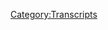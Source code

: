 {{Transcript
    | title         = [[721: September 2, 2022]]
    | caption       = [https://knowledgefight.libsyn.com/721-september-2-2022 Listen to this episode on Libsyn]
    | episodeNumber = [[721: September 2, 2022|721]]
    | length        = 01:30:39
}}

{{MessageBox
    | header     = Warning: Bot Generated Content
    | text       = This transcript was automatically generated by transcription software and likely contains many mistakes and misattributions. Please check the audio for definitive quotes, attribution, and context.
    | image      = N3yvass4myg91.webp
    | imagewidth = 50px
    | id         = warning
}}

{{TranscriptBlock
    | name      = Alex Jones
    | timestamp = 00:00:04.000
    | text      = Red Alert. Red alert. Red alert. Red Alert knowledge five days. Damn, Jordan I'm sweating knowledge party.com It's time to pray. I have great respect for knowledge like knowledge. I'm sick of them posing as if they're the good guys shank me or the bad guy knowledge. Dan and Jordan knowledge five need need money Andy and Pam do your shopping Andy and Pam handy in Kansas. Just starting to pray and the Kansas surely are. Huge fan. I love your word. Knowledge by now knowledge fight.com
}}

{{TranscriptBlock
    | name      = Dan
    | timestamp = 00:00:58.000
    | text      = Hello, everybody. Welcome back now. I'm Jordan. Dudes like to sit around worship at the altar of saline and talk a little bit about Alex Jones. Oh, indeed.
}}

{{TranscriptBlock
    | name      = Jordan
    | timestamp = 00:01:08.000
    | text      = We are Dan Jordan. Dan, Jordanne
}}

{{TranscriptBlock
    | name      = Dan
    | timestamp = 00:01:10.000
    | text      = quick question for you. Yeah. What's your bright spot today, buddy? My bright spot today Jordan isn't actually a bright spot, but it's sort of a half.
}}

{{TranscriptBlock
    | name      = Jordan
    | timestamp = 00:01:19.000
    | text      = All right. Okay. It's the rules of the game.
}}

{{TranscriptBlock
    | name      = Dan
    | timestamp = 00:01:22.000
    | text      = It's right here. It is. Fanta. Oh boy. I saw that they have a flavor called hashtag what if? What's the Fanta what the Fanta? What the Fanta
}}

{{TranscriptBlock
    | name      = Jordan
    | timestamp = 00:01:33.000
    | text      = you can name a flavor with a hashtag that is that I call foul. Just call foul.
}}

{{TranscriptBlock
    | name      = Dan
    | timestamp = 00:01:40.000
    | text      = That might not actually be the name of it might be question mark because it says find clues hashtag what the Fanta.
}}

{{TranscriptBlock
    | name      = Jordan
    | timestamp = 00:01:45.000
    | text      = Oh my god.
}}

{{TranscriptBlock
    | name      = Dan
    | timestamp = 00:01:46.000
    | text      = we're drawn to these curious flavors as we talked about in the last episode. Dream Land shared dream world coke. Yeah. Also got a number of messages for people who are like, Hey, you got that space coke. It's got to be at the store. Right?
}}

{{TranscriptBlock
    | name      = Jordan
    | timestamp = 00:02:03.000
    | text      = I don't understand how dealer not what did that happen?
}}

{{TranscriptBlock
    | name      = Dan
    | timestamp = 00:02:07.000
    | text      = Not gonna happen. But yeah, I'm drawn to these things. And you know, Fanta you got like, pineapple, orange, but a fruit flavors.
}}

{{TranscriptBlock
    | name      = Jordan
    | timestamp = 00:02:17.000
    | text      = Only thing I know about Fanta is the commercial from the early. That's the only thing Yeah, I don't think I've ever had a Fanta despite the commercial asking me if I want one. I do not.
}}

{{TranscriptBlock
    | name      = Dan
    | timestamp = 00:02:29.000
    | text      = It's fruit. Yes. Right. All of them are fruit. Sure. So you're expecting fruit here? Bachelor. I think it's cotton candy.
}}

{{TranscriptBlock
    | name      = Jordan
    | timestamp = 00:02:36.000
    | text      = You think it's cotton candy? Oh, no. You can't have that big of a heel turn
}}

{{TranscriptBlock
    | name      = Dan
    | timestamp = 00:02:41.000
    | text      = my friend candy. That was not a fruit. I can tell you that. For sure. Yeah, I think it's cotton candy
}}

{{TranscriptBlock
    | name      = Jordan
    | timestamp = 00:02:48.000
    | text      = or whatever. It's cotton candy grapes.
}}

{{TranscriptBlock
    | name      = Dan
    | timestamp = 00:02:51.000
    | text      = They taste like cotton candy and the grapes. That's a fruit. That would be an interesting technicality. It would be an interesting technicality. All right, that I'll put that down. Just because that helps. Okay, that makes my guess a little bit more sensible. Yeah. I like grapes. Grapes rantzau.
}}

{{TranscriptBlock
    | name      = Jordan
    | timestamp = 00:03:06.000
    | text      = Well done. Also, it's not good. No. Well, poorly done job fair to get your shit together.
}}

{{TranscriptBlock
    | name      = Dan
    | timestamp = 00:03:13.000
    | text      = What's your work? But I you
}}

{{TranscriptBlock
    | name      = Jordan
    | timestamp = 00:03:15.000
    | text      = know, I didn't even want to necessarily tell you but it begins with a tee and ends with tennis.
}}

{{TranscriptBlock
    | name      = Dan
    | timestamp = 00:03:19.000
    | text      = Serena?
}}

{{TranscriptBlock
    | name      = Jordan
    | timestamp = 00:03:21.000
    | text      = Well, I mean, that was a beautiful moment I was
}}

{{TranscriptBlock
    | name      = Dan
    | timestamp = 00:03:25.000
    | text      = gonna give you because, you know, the monumental was he was emotionally effective for Serena Williams to retire. Such a good match to one of the greats.
}}

{{TranscriptBlock
    | name      = Jordan
    | timestamp = 00:03:37.000
    | text      = Not one of the greats. The greatest I think.
}}

{{TranscriptBlock
    | name      = Dan
    | timestamp = 00:03:41.000
    | text      = I think that a good I don't know enough about tennis to say and I'm fully willing to agree with you. Yeah. I just think it's as someone who knows nothing about the sport, right? Definitely saved. Top Players of All Times for sure. Yeah, you are an expert. So I'll tell you to
}}

{{TranscriptBlock
    | name      = Jordan
    | timestamp = 00:03:57.000
    | text      = wade into the endgame argument of like, oh, is it Pippin or Zubia? Yeah, I get it. I get.
}}

{{TranscriptBlock
    | name      = Dan
    | timestamp = 00:04:04.000
    | text      = I just have feelings about the Pete Sampras. From my youth.
}}

{{TranscriptBlock
    | name      = Jordan
    | timestamp = 00:04:10.000
    | text      = What feelings
}}

{{TranscriptBlock
    | name      = Unknown Speaker
    | timestamp = 00:04:11.000
    | text      = my memory
}}

{{TranscriptBlock
    | name      = Jordan
    | timestamp = 00:04:13.000
    | text      = actually, as a man with a substantial arm hair. I imagine that you do have a lot to go Sure.
}}

{{TranscriptBlock
    | name      = Dan
    | timestamp = 00:04:19.000
    | text      = Robin Williams one of the great tenants.
}}

{{TranscriptBlock
    | name      = Jordan
    | timestamp = 00:04:24.000
    | text      = Why didn't he make a biopic
}}

{{TranscriptBlock
    | name      = Dan
    | timestamp = 00:04:26.000
    | text      = all it takes to be good at tennis is arm hair samples. Robin Williams Sampras, Adams. Yeah, I like that. McEnroe. Yeah, he's
}}

{{TranscriptBlock
    | name      = Jordan
    | timestamp = 00:04:37.000
    | text      = still he's still around. You know what he narrates a TV show? Does a yellow bunch. No, it's just like a regular narration that is John McEnroe. With no like, they just, it's never even addressed. They're never like, hey,
}}

{{TranscriptBlock
    | name      = Dan
    | timestamp = 00:04:51.000
    | text      = it's John McEnroe. That is narrating it used to be the guy who yells thing he's
}}

{{TranscriptBlock
    | name      = Jordan
    | timestamp = 00:04:55.000
    | text      = known frankly, that's his job, but whatever. You know, it's crazy. What
}}

{{TranscriptBlock
    | name      = Dan
    | timestamp = 00:04:59.000
    | text      = Oh, I'm in that house of pain song jumping around has References John McEnroe.
}}

{{TranscriptBlock
    | name      = Jordan
    | timestamp = 00:05:06.000
    | text      = That's not crazy. John McEnroe. What's the biggest thing in the world for a very short period of time?
}}

{{TranscriptBlock
    | name      = Dan
    | timestamp = 00:05:12.000
    | text      = I'm saying that time Oh yeah, it was a long time ago.
}}

{{TranscriptBlock
    | name      = Jordan
    | timestamp = 00:05:16.000
    | text      = That was a long time anyway,
}}

{{TranscriptBlock
    | name      = Dan
    | timestamp = 00:05:17.000
    | text      = I'm sorry I've hijacked your bright spot.
}}

{{TranscriptBlock
    | name      = Jordan
    | timestamp = 00:05:19.000
    | text      = My bright spot is the US Open scrape. Oh, yeah. So test. How's it going? I really think this is one of the best ones I've seen in a long long time. Like top to bottom. Everybody is good. Is that young kid? You like doing wildcards? Yeah, yeah, he's headed to the quarterfinals. My man he's crushing it Rafa, of course is crushing it
}}

{{TranscriptBlock
    | name      = Dan
    | timestamp = 00:05:38.000
    | text      = is US Open taking place in San Francisco around the bay and he is now Torres doesn't go down to trail. Dough. He's
}}

{{TranscriptBlock
    | name      = Jordan
    | timestamp = 00:05:47.000
    | text      = that dad. I already saw that coming from a mile away. Yeah. Or if it San Francisco from 1400 miles away.
}}

{{TranscriptBlock
    | name      = Dan
    | timestamp = 00:05:56.000
    | text      = So where are they at? In terms of the No, I mean, like in terms of the finals, I mean,
}}

{{TranscriptBlock
    | name      = Jordan
    | timestamp = 00:06:04.000
    | text      = the fourth route the final day or so before the fourth round is the quarterfinals and then so, so the fourth round is the round of 16. Okay, the round right before the quarterfinals. 16 Tonight is probably going to be the best match of the entire tournament. curios versus Medvedev. Kyrios crushing it for the first time in his life on the Russia No. Different areas different Medvedev? Okay. But yeah, it's gonna be a great one.
}}

{{TranscriptBlock
    | name      = Dan
    | timestamp = 00:06:36.000
    | text      = I would love it. If just to fuck with you. The US Open was still at like, three in the morning.
}}

{{TranscriptBlock
    | name      = Jordan
    | timestamp = 00:06:44.000
    | text      = That would be great. Awesome. That would be great. Same time as the French. Yeah, exactly. All tennis is set up at exactly the same time as they are
}}

{{TranscriptBlock
    | name      = Dan
    | timestamp = 00:06:51.000
    | text      = the French Open. I just have a number of memories of you being like, I'm gonna be up all night.
}}

{{TranscriptBlock
    | name      = Jordan
    | timestamp = 00:06:58.000
    | text      = I woke up at 3am. So I can be up until 4am tomorrow night. In order
}}

{{TranscriptBlock
    | name      = Dan
    | timestamp = 00:07:03.000
    | text      = to watch this at a bar. I have to go to the airport. That's true. It just assumed that that's what it's like to be a tennis fan to say you're always watching two
}}

{{TranscriptBlock
    | name      = Jordan
    | timestamp = 00:07:14.000
    | text      = illegal streams help.
}}

{{TranscriptBlock
    | name      = Dan
    | timestamp = 00:07:15.000
    | text      = I I feel like a number of wrestling fans have the same sort of thing with like Japanese promotions, pay per views and stuff.
}}

{{TranscriptBlock
    | name      = Jordan
    | timestamp = 00:07:25.000
    | text      = You gotta make sacrifices to love something, I guess. Guess. Yeah.
}}

{{TranscriptBlock
    | name      = Dan
    | timestamp = 00:07:29.000
    | text      = So Jordan. Today, we're gonna be talking about a present day episode. Okay. We're checking back in because the bat signal went up. Oh, something very important happened. That Biden gave that speech. What speech?
}}

{{TranscriptBlock
    | name      = Jordan
    | timestamp = 00:07:41.000
    | text      = I heard people talking about a speech that Biden gave. I can't tell if you're joking. No, I mean, I know about the speech, but it's like I just don't understand. Yeah. Yeah. Okay. Okay, nevermind. Yeah, that was it. I really thought that they were part of it. But it's just the it looks,
}}

{{TranscriptBlock
    | name      = Dan
    | timestamp = 00:08:02.000
    | text      = it looks No, I actually, I mean, we can get into a little bit now. And we'll get into more during the episode and such, but I think that the speech is either going to be historically incredibly relevant, or not, but an attempt to be very historically relevant. It's tough. Yeah, I'm not sure exactly how the ball is gonna break at this point. But he gave a speech that was essentially like, hey, look, here's the situation. Trump, and the people who were following him, these Maga folks are a mess. Yeah, they don't care about democracy. Right. And they have a very serious threat to democracy as we are experiencing it now. And the stability of the country, us normal folk, right? Democrats, independents, Republicans who aren't into that nonsense, right? We have a responsibility to do what we can to protect democracy now. The future generations will look back. Sure as us being in the fight, right. If we do our job, they will look at this point. As an inflection point in history. Yeah. You know, there was there were a number of things that are I would say, a little bit overdue in terms of recognition of hey, look, this shit is nonsense. Fascism is bad. Right. Well, and you know, previously, he had called folks semi fascist. Yeah. So, there is there is like a little bit of a Ah, finally some of this is that these words are being uttered. Right? Right. Right. It's at least out in the air. Right. And, you know, the, there is an aspect of like man's might be too little too late. That is definitely present. And there's also an element of like, what does this even really mean? Like, is this going to push any needles any in any direction? Or is this going to be something that has just a severe backlash Uh,
}}

{{TranscriptBlock
    | name      = Jordan
    | timestamp = 00:10:00.000
    | text      = who knows? In my, in my humble opinion, the only reason that a president should give a speech is as cover for somebody to arrest like 1000 people at the same time, right? Like, yeah, the media is all paying attention. And then all of a sudden, in the middle of this speech, you start cutting into people being arrested, doing perp walks like all the bankers are going, like the whole thing. Does that speak to
}}

{{TranscriptBlock
    | name      = Dan
    | timestamp = 00:10:25.000
    | text      = the hypothetical president in this circumstance and know that they're just a distraction? Oh, absolutely.
}}

{{TranscriptBlock
    | name      = Jordan
    | timestamp = 00:10:29.000
    | text      = That's, that's the whole game. Man. That's the he's given a speech to say that these people are coming for democracy, surprise. They're all in jail right. Now. How about that?
}}

{{TranscriptBlock
    | name      = Dan
    | timestamp = 00:10:41.000
    | text      = Well, as we are that's a speech as we are a few days after this. That none of that didn't that didn't happen. No, unfortunately, your your movie fantasy. But yeah, I'm really, there's a part of me that is quite conflicted about, like, how exciting to think the like, you know, given voice to a lot of this stuff is yeah, like or how meaningful it is? Sure. I would like to believe that like, oh, this, this is indicative of, you know, something broader. But But honestly, there's a there's a, another part of me that is okay. This is this is probably impotent in its direction, direction LIS event? Well,
}}

{{TranscriptBlock
    | name      = Jordan
    | timestamp = 00:11:26.000
    | text      = I mean, you have to ask yourself, I think that no, I think the entire country is asking itself right now. Does anybody even listen to the president anymore? Like all all, real talk? Does anybody care what he says?
}}

{{TranscriptBlock
    | name      = Dan
    | timestamp = 00:11:41.000
    | text      = That might be one of the large effects of Trump?
}}

{{TranscriptBlock
    | name      = Jordan
    | timestamp = 00:11:44.000
    | text      = I think, no, it's like, oh, that a president who fucking cares what the President has to say?
}}

{{TranscriptBlock
    | name      = Dan
    | timestamp = 00:11:49.000
    | text      = I mean, for four years, we had a president who's like, Oh, he's talking shit.
}}

{{TranscriptBlock
    | name      = Jordan
    | timestamp = 00:11:52.000
    | text      = He's just talking shit. Oh, I'm gonna do this thing. No, you're not you're just talking shit on Twitter.
}}

{{TranscriptBlock
    | name      = Dan
    | timestamp = 00:11:58.000
    | text      = Right. And I think that even before Trump, you had presidents who would have sort of empty talk and you know, promises. Syria red lines? Use do a bit of that. Yeah. And then you have a president who's just talking just all the time, it seems tough to like, come back from that to be like, oh, we'll take all this very serious about the
}}

{{TranscriptBlock
    | name      = Jordan
    | timestamp = 00:12:17.000
    | text      = gravitas of the office. And how dare you say look at me and say that I should give a shit about what the President says. I can if I so choose, but How dare you say I should? You know,
}}

{{TranscriptBlock
    | name      = Dan
    | timestamp = 00:12:28.000
    | text      = yeah, it's a tough it's a tough walk from the past of like, my fellow Americans. I come to you today. Yeah. To, like Trump being like, they say I have a small dick. I mean,
}}

{{TranscriptBlock
    | name      = Jordan
    | timestamp = 00:12:38.000
    | text      = imagine, imagine FDR is a fireside speeches if it was just like, oh, yeah, the only thing we have to fear is how tiny Hitler's balls are. You might write Yeah, high fives from everybody.
}}

{{TranscriptBlock
    | name      = Dan
    | timestamp = 00:12:51.000
    | text      = Yeah. Who are just the like the notion of thinking about presidents in history, caring about memes.
}}

{{TranscriptBlock
    | name      = Jordan
    | timestamp = 00:13:01.000
    | text      = Well, I mean, did the equivalent of memes at the time?
}}

{{TranscriptBlock
    | name      = Dan
    | timestamp = 00:13:06.000
    | text      = Did he get mad about me? Oh, totally. If there was a
}}

{{TranscriptBlock
    | name      = Jordan
    | timestamp = 00:13:09.000
    | text      = if there was a nasty little comic strip in a paper, he went apeshit. Maybe
}}

{{TranscriptBlock
    | name      = Dan
    | timestamp = 00:13:14.000
    | text      = that's why Alex likes him. I think so. Anyway, we got an episode to go over of Alex's response to this September 2 20, to 2022. And his reactions about what you'd expect.
}}

{{TranscriptBlock
    | name      = Jordan
    | timestamp = 00:13:26.000
    | text      = It's a great speech. I loved it. I am a huge fan of Biden from now
}}

{{TranscriptBlock
    | name      = Dan
    | timestamp = 00:13:30.000
    | text      = evocative and its imagery.
}}

{{TranscriptBlock
    | name      = Jordan
    | timestamp = 00:13:34.000
    | text      = All those things I said about MMA, I think diseases.
}}

{{TranscriptBlock
    | name      = Dan
    | timestamp = 00:13:37.000
    | text      = Excited to see where this goes. Yeah, Alex loved it. Yeah. We'll get into all that. But before we do, Jordan, let's say hello to somebody walk. Oh, that's great idea. So first illegal Owen Wilson impersonator. Thank you so much. You are now policy walk. I'm a policy.
}}

{{TranscriptBlock
    | name      = Jordan
    | timestamp = 00:13:52.000
    | text      = Thank you very much.
}}

{{TranscriptBlock
    | name      = Dan
    | timestamp = 00:13:53.000
    | text      = Next Oh, for fuck sake. Thank you so much. You're now policy walk. I'm a policy.
}}

{{TranscriptBlock
    | name      = Jordan
    | timestamp = 00:13:57.000
    | text      = Thank you very much. That's my favorite one in a long time. Concise gets to the point. Love
}}

{{TranscriptBlock
    | name      = Dan
    | timestamp = 00:14:01.000
    | text      = it. Yeah. Next classic. Charles, thank you so much. You are now a policy wonk. I'm a policy. I will not do an impression. Next, I have listened to every second of knowledge fight. Jacob, thank you so much. You are now policy walk.
}}

{{TranscriptBlock
    | name      = Alex Jones
    | timestamp = 00:14:14.000
    | text      = I'm a policy wonk. Thank
}}

{{TranscriptBlock
    | name      = Jordan
    | timestamp = 00:14:15.000
    | text      = you very much.
}}

{{TranscriptBlock
    | name      = Dan
    | timestamp = 00:14:16.000
    | text      = And as you all know, for security reasons, my name is changed monthly this month. You may call me tickle, tickle, Poppy top. Thank you so much. Now policy walk.
}}

{{TranscriptBlock
    | name      = Alex Jones
    | timestamp = 00:14:25.000
    | text      = I'm a policy wonk.
}}

{{TranscriptBlock
    | name      = Jordan
    | timestamp = 00:14:26.000
    | text      = Thank you very much.
}}

{{TranscriptBlock
    | name      = Dan
    | timestamp = 00:14:27.000
    | text      = And we got a couple of technocrats here in the mix Jordan. So first, my dog wants to know why I keep saying a little walkie a little walkie for Tani before we go outside. Thank you so much. You are now a technocrat. And Cora, thank you so much. You are now a technocrat.
}}

{{TranscriptBlock
    | name      = Alex Jones
    | timestamp = 00:14:41.000
    | text      = I'm a policy wonk.
}}

{{TranscriptBlock
    | name      = Unknown Speaker
    | timestamp = 00:14:44.000
    | text      = Telling you brilliant
}}

{{TranscriptBlock
    | name      = Alex Jones
    | timestamp = 00:14:45.000
    | text      = someone someone sought him out and sent me a bucket of poop daddy sharp. Jar Jar Binks has a Caribbean black action. He's a loser, little little teddy baby. I don't want to hate black people. I renounce Jesus Christ. Thank you so much. Thank
}}

{{TranscriptBlock
    | name      = Jordan
    | timestamp = 00:15:01.000
    | text      = you very much.
}}

{{TranscriptBlock
    | name      = Dan
    | timestamp = 00:15:04.000
    | text      = So yeah, the speech happened. Yep. And because of that, Alex decided like, I'm not even gonna wait for my intro to play. I'm just getting in there, right? diving in. Second, the show start.
}}

{{TranscriptBlock
    | name      = Jordan
    | timestamp = 00:15:16.000
    | text      = I'm gonna sink my teeth into this speech.
}}

{{TranscriptBlock
    | name      = Dan
    | timestamp = 00:15:18.000
    | text      = He is like, just in it. Okay.
}}

{{TranscriptBlock
    | name      = Alex Jones
    | timestamp = 00:15:23.000
    | text      = As you can now see America is going under total New World Order martial law. Biden has literally given a speech declaring war on the people in Hitlerian rachet. You want to miss this broadcast? Infowars tomorrow's news today.
}}

{{TranscriptBlock
    | name      = Dan
    | timestamp = 00:15:41.000
    | text      = Timing. Nailed it.
}}

{{TranscriptBlock
    | name      = Jordan
    | timestamp = 00:15:43.000
    | text      = Yeah, that's not bad. It's not bad. That's professional. Sure.
}}

{{TranscriptBlock
    | name      = Dan
    | timestamp = 00:15:47.000
    | text      = The hit Larian set really seems to be one of the primary things that Alex is focused on the optics of it, right, the red light behind him the fact that he gave a speech at night? Sure. These are things that Alex seems almost preoccupied by Eve. Um, I
}}

{{TranscriptBlock
    | name      = Jordan
    | timestamp = 00:16:07.000
    | text      = mean, I assume that the content of the speech is not really something he's very interested in. Well, some
}}

{{TranscriptBlock
    | name      = Dan
    | timestamp = 00:16:12.000
    | text      = of it a little bit here and there. Sure that were some of the stuff that really works well, for him. Sure. Yeah. But the optics are, and I think one of the reasons that this is really sticking in his Craw, as it were, is we heard for years during Trump's time, Alex being like, you have the bully pulpit. Yeah, do an evening speech, get out there and address the population in prime time and get your your message across. Trump didn't wouldn't do that. Right? Or he didn't. He didn't do the thing that Alex wants. And now here you have Biden doing exactly what Alex was wishing Trump would do.
}}

{{TranscriptBlock
    | name      = Jordan
    | timestamp = 00:16:51.000
    | text      = And not just that, but giving a speech to you know, the thing that they are famously furious that he cannot do you know, he can't speak clearly for a second, right? Which kind of thing and
}}

{{TranscriptBlock
    | name      = Dan
    | timestamp = 00:17:02.000
    | text      = you do note that Alex doesn't play like the full speech? Of course not. He plays some bit, and we'll get to that here in a second. But like, yeah, because there is a key he makes gaffes all the time. Doesn't know plan. He's pumping. Oh, man. Yeah. And so yeah, it's I think it's sour grapes. Somewhat for Alex. He wishes that Trump would have done something like this. He wishes that Trump would have declared war on the globalist I mean, yeah, I was gonna say, and he's, he's mad that he's in a situation where like, Biden's doing the thing I wanted Trump to do.
}}

{{TranscriptBlock
    | name      = Jordan
    | timestamp = 00:17:41.000
    | text      = I'm not saying that I have any kinship with Alex over this, but I do believe that his idea of what speeches would happen is very similar to mine. You know, that, you know, the speech happens while you're arresting everybody that you need arrested. Yeah, I think he and I are very similarly allied Well, in that being the way that speeches should go,
}}

{{TranscriptBlock
    | name      = Dan
    | timestamp = 00:18:04.000
    | text      = Well, there's a slight difference, because you well, you guys are both like experiencing reality as a movie. But
}}

{{TranscriptBlock
    | name      = Jordan
    | timestamp = 00:18:13.000
    | text      = I'm wishing reality wasn't moving. Right. That's different. That is the different Alex
}}

{{TranscriptBlock
    | name      = Dan
    | timestamp = 00:18:17.000
    | text      = is portraying Biden giving the speech as cover for as what I think what Yeah, inevitable lock locking up of all of his political issues. Yeah. So I guess yeah, there's, there's a similarity, you should talk to somebody about that, like, see an expert see? What nothing?
}}

{{TranscriptBlock
    | name      = Jordan
    | timestamp = 00:18:36.000
    | text      = What am I supposed to say to that expert?
}}

{{TranscriptBlock
    | name      = Dan
    | timestamp = 00:18:39.000
    | text      = I don't know. There's like 700 episodes, to show that they can check in on
}}

{{TranscriptBlock
    | name      = Jordan
    | timestamp = 00:18:43.000
    | text      = if it's a world that world historian expert. They'll be like, Ooh,
}}

{{TranscriptBlock
    | name      = Dan
    | timestamp = 00:18:47.000
    | text      = yeah, yeah. Maybe Maybe they'll give you an honorary degree. Yes. So Alex does start the show by playing some of Biden speech. And I noticed that there were some cuts that say,
}}

{{TranscriptBlock
    | name      = Joe Biden
    | timestamp = 00:19:01.000
    | text      = not every Republican embraces their extreme ideology. I know. Because I've been able to work with these mainstream Republicans. And here, in my view, is what is true.
}}

{{TranscriptBlock
    | name      = Jordan
    | timestamp = 00:19:13.000
    | text      = Oh, boy.
}}

{{TranscriptBlock
    | name      = Dan
    | timestamp = 00:19:14.000
    | text      = So there's pretty obvious cut there. And one of the things that is very important to point out is that Biden does go out of his way to be very specific about like, what he's talking about. Yeah, he's talking about folks who do not understand the transfer of power. Right, right. The folks who don't have any interest in the sort of governing rules and norms, right. Not just Republicans. This is not just a partisan type speech.
}}

{{TranscriptBlock
    | name      = Jordan
    | timestamp = 00:19:46.000
    | text      = So I assume he broke down at one point and just started screaming January 6, it wasn't that long ago, January.
}}

{{TranscriptBlock
    | name      = Dan
    | timestamp = 00:19:53.000
    | text      = In a fashion Yeah. He does. Bring it up. Okay. So close. So it intrigued me that there was this, these cuts, because he has all the time in the world on his show. Yeah, you can play whatever he wants. Sure. And, you know, you know what he wants to play? Right. So here's what was said in between the clips that was cut out, quote, but there's no question that the Republican party today is dominated, driven and intimidated by Donald Trump and the mogga Republicans and that this is a threat to this country. These are hard things, but I'm an American president, not the president of red America or blue America but of all America. And I believe it is my duty, my duty to level with you to tell you the truth, no matter how difficult no matter how painful. It may be a coincidence that this was cut out. But it also seems like a point Alex wouldn't be super comfortable with particularly the part about the GOP being intimidated by Trump and his followers. Yeah, the impression about Trump and the Maga folks is supposed to be that they're winning the battle of ideas, and that they're just smarter and more patriotic than the rest of us, which is why they've taken over the GOP, it's not a great idea to plant seeds in the audience's mind that maybe they're a part of something hostile that is gained power not by being ideologically better. But by being more willing to threaten and employ violence. Alex also cuts out the part of the beginning where Biden says, quote, We must never forget, we the people are the true heirs of the American experiment that began more than two centuries ago. We the People have a burning inside each of us the flame of liberty that was lit here at Independence Hall of flame that lit our way through abolition, the Civil War suffrage, the Great Depression, World Wars, civil rights, that sacred flame still burns now, in our time as we build an America that is more prosperous, free, and just that is the work of my presidency, a mission I believe in with my whole soul. That's just good business on Alex's part, cutting that out. Yeah, he has a vested interest in pretending that his political enemies hate the country and what it stands for. So it's best not to allow someone like Biden to speak like this on Infowars as someone who has a passionate love for the country. Yeah, it would be too confusing to the audience really
}}

{{TranscriptBlock
    | name      = Jordan
    | timestamp = 00:22:09.000
    | text      = terrifying. If he quoted Thomas Jefferson, fuck them up. That would be especially if he did it accurately. Now, if he inaccurately quoted Thomas Jefferson, they would go absolutely apeshit all day, right all day would be a nonstop barrage of this guy doesn't know shit about Thomas Jefferson. Yeah, despite what we all know, to be the truth of their ability to read, remember or even fantasize? Thomas Jefferson quotes?
}}

{{TranscriptBlock
    | name      = Dan
    | timestamp = 00:22:41.000
    | text      = Yeah, if I if any Biden speech writers are listening, oh, slipping something about something and then quote Thomas Jefferson. Yes. All TJ all day that would be, that'd be wonderful. That's the way you gotta go. So I mean, he plays enough of the speech that just play the full passage if you want it. There's just this is Frankenstein together, just cuts everywhere.
}}

{{TranscriptBlock
    | name      = Unknown Speaker
    | timestamp = 00:23:09.000
    | text      = They promote authoritarian leaders. And they fanned the flames of political violence, that are a threat to our personal rights, to the pursuit of justice, to the rule of law, to the very soul of this country. We hear you've heard it more and more talk about violence.
}}

{{TranscriptBlock
    | name      = Dan
    | timestamp = 00:23:30.000
    | text      = So you could hear that. Yeah. Here's what Biden said in the middle of that right after where it cut, quote, they look at the mob that stormed the United States Capitol on January 6, brutally attacking law enforcement not as insurrection is to place the dagger to the throat of our democracy, but they look at them as patriots, and they see their Maga failure to stop a peaceful transfer of power after the 2020 election as preparation for the 2022 and 2024 elections. I think Alex knows well enough that most of his audience does see January 6 writers as patriots, which is uncomfortable. Yeah, it's hard for it's hard to rationalize. If you really have to confront it on it. Yeah, yeah. This is holding up a mirror to his audience his beliefs in a way that could be threatening whereas other parts of the speech that are left in they really aren't. For instance, he leaves in Biden saying quote, they promote authoritarian leaders because the audience doesn't think they do that. Trump DeSantis Bolsonaro and or bam, they're the furthest things from authoritarian in the audience's eyes. So hearing Biden say that is just absurd to them. That's not that's not something that's like taken aback by this. Yeah. Another part that Alex leaves in its quote mogga forces are determined to take this country backwards backward to an America where there is no right to choose no right to privacy, no right to contraception, no right to marry who you love, all that stuff, the stuff that his audience believes in and is totally fine with.
}}

{{TranscriptBlock
    | name      = Jordan
    | timestamp = 00:24:59.000
    | text      = Yeah. He's gonna say that's like, yeah, man, it's not totally, that's what we are doing. They're
}}

{{TranscriptBlock
    | name      = Dan
    | timestamp = 00:25:04.000
    | text      = anti abortion they lean strongly toward or are outright in favor of banning contraception, they want to get rid of marriage equality. And the idea of right to privacy is vague enough that they can just slip that in a list of the day, I don't
}}

{{TranscriptBlock
    | name      = Jordan
    | timestamp = 00:25:17.000
    | text      = know, we want the right to privacy. But we also want to break into your home if you're gay, so maybe
}}

{{TranscriptBlock
    | name      = Dan
    | timestamp = 00:25:21.000
    | text      = something to do with social media, whatever. This is not threatening for Alex to show the audience because it gives the audience the feeling that Biden is declaring war on them for their political beliefs. They I identify with the people that Biden is describing as a threat to democracy, which is what Alex wants them to feel. And the case of the January 6, thing that's a little bit different. That's a case where the audience will see their feelings mirrored by what Biden is saying, but it's not about political positions, they can justify his rational opposition to abortion, or believing that marriage is just between a man and a woman are things that are common in many religious communities. So it wouldn't give you pause to look at yourself in that mirror. The riots of January 6 were actions and those actions are way harder for people who want to see themselves as respectable to justify that's a mirror it's best not to look into partially because what Biden is saying makes sense. Yeah. The group that tried to overrun the capitol in order to stop the last election for being certified poses a threat to our democratic processes. Yeah, that makes sense. Yeah, you don't want to look at that mirror. Alex has also cut this part out, quote, but Well, the threat to American democracy is real. I want to say as clearly as we can, we are not powerless in the face of these threats. We are not bystanders in this ongoing attack on democracy. There are far more Americans far more Americans from every from every background and belief who reject the extreme mogga ideology than those who accept it. After that line, there was a big cheer, this could be useful to instill fear in the audience. But that doesn't play as well with the Infowars version of Biden and these ideas. Yeah, a huge part of the election conspiracy is that Biden was so unpopular, and then no one would come to his rallies. So you don't really want these large applause breaks. And the getting applause for the idea that there are more people who share sick of this stuff, share, share share, than Alex's goofy audience not good. That's not good. Now, there's a bunch more that's cut out and a lot of it is Biden saying things about uniting around defending our political process, and then getting applause, right? No need for stuff like that. Because it's bad optics. Hey, you don't want it?
}}

{{TranscriptBlock
    | name      = Jordan
    | timestamp = 00:27:31.000
    | text      = I mean, yeah, also for him. It's like, yeah, you know, it's not even a thing. It's just like, oh, yeah, we're not you. We don't We can't use that. So why leave it in you know, and nobody's going to question as for cutting it, it's obvious.
}}

{{TranscriptBlock
    | name      = Dan
    | timestamp = 00:27:44.000
    | text      = My audience is gonna watch the whole day don't give a shit, please. Yeah. They're gonna accept whatever interpretation I give, and that's going to be reality.
}}

{{TranscriptBlock
    | name      = Jordan
    | timestamp = 00:27:53.000
    | text      = You know, I was I was wondering, I, you know, part of why I think that calling the January 6 People patriots is weird to me is because it was such a huge fuckup you know, like, it'd been a really we all saw that it was just a bunch of fucking assholes, just really being pieces of shit, you know? And it's like, you can't mythologize that the same way you can the Boston Tea Party, you know, like, that was just a bunch of assholes going on a boat and like fucking shit up, you know,
}}

{{TranscriptBlock
    | name      = Dan
    | timestamp = 00:28:25.000
    | text      = counterpoint what? William Travis?
}}

{{TranscriptBlock
    | name      = Jordan
    | timestamp = 00:28:29.000
    | text      = That's true. Fair enough. Yeah, fair enough. You can build an entire American legend on an drunk asshole. Fucking murdering people at their
}}

{{TranscriptBlock
    | name      = Dan
    | timestamp = 00:28:37.000
    | text      = house was only there because he was running away from his ex wife. Yeah,
}}

{{TranscriptBlock
    | name      = Jordan
    | timestamp = 00:28:42.000
    | text      = Nevermind. Nevermind, he in my bed. I should have looked at Mormonism.
}}

{{TranscriptBlock
    | name      = Dan
    | timestamp = 00:28:48.000
    | text      = There's, there's a we're too close to it now. Yeah. You still remember some of the details as opposed to the right selling of the myth? Exactly. So I think I think you're right for now. But give it a little.
}}

{{TranscriptBlock
    | name      = Jordan
    | timestamp = 00:29:01.000
    | text      = Sure. No, no, they're they're the true American revolutionaries in 10 years. I get it. Yeah.
}}

{{TranscriptBlock
    | name      = Dan
    | timestamp = 00:29:06.000
    | text      = So there's one one more bit that was I noticed a just a massive cut here.
}}

{{TranscriptBlock
    | name      = Unknown Speaker
    | timestamp = 00:29:13.000
    | text      = There are public figures today, yesterday and the day before predicting, and all the calling for mass violence and rioting in the streets. This is inflammatory, is dangerous. It's against the rule of law. And we the people must say, This is not who we are. And now, America
}}

{{TranscriptBlock
    | name      = Dan
    | timestamp = 00:29:40.000
    | text      = has a big cut. Jaren. So here's what I was missing their quote. Look, I know politics can be fierce and mean and nasty in America. I get it. I believe in the give and take of politics and disagreement and debate and dissent. We're a big complicated country, but democracy endures only if we the people respect the guardrails. of the Republic. Only if we the people accept the results of free and fair elections, only if we the people see politics not as total war but mediation of our differences. democracy cannot survive when one side believes there are only two outcomes to an election. Either they win or they were cheated. That's where mogga Republicans are today. Fair point. Yeah. Can't argue with that. Yeah. It every single fucking election. It's getting to the point where, you know, obviously, that should give some of the folks pause. Yeah, on the maybe some of the more aware, self aware listeners to Alex's church, it'd be like, All right. Sarah Palin lost those cheating Laura Loomer loss.
}}

{{TranscriptBlock
    | name      = Jordan
    | timestamp = 00:30:48.000
    | text      = I mean, all the cheating man, but
}}

{{TranscriptBlock
    | name      = Dan
    | timestamp = 00:30:50.000
    | text      = what if they can?
}}

{{TranscriptBlock
    | name      = Jordan
    | timestamp = 00:30:52.000
    | text      = I mean, who has the time to cheat that many elections? Well, even the globalists are stretched thin man, they don't have time for Alaskan elections. Sarah Palin can lose on her own baby.
}}

{{TranscriptBlock
    | name      = Dan
    | timestamp = 00:31:04.000
    | text      = And with the case of Laura Loomer, it's gotta like, you gotta look at this half glass is half full. Yeah.
}}

{{TranscriptBlock
    | name      = Jordan
    | timestamp = 00:31:12.000
    | text      = Yeah, yeah, absolutely. You
}}

{{TranscriptBlock
    | name      = Dan
    | timestamp = 00:31:14.000
    | text      = lost but damn. Upset it.
}}

{{TranscriptBlock
    | name      = Jordan
    | timestamp = 00:31:17.000
    | text      = I mean, yeah, you lost but you were a de W away from getting a W you know what I'm saying? Like that was a very short, short walk. Yeah.
}}

{{TranscriptBlock
    | name      = Dan
    | timestamp = 00:31:27.000
    | text      = Also, in this portion, Biden lists off a number of his accomplishments that that he's helped make possible in the past two years, all of which are things that Alex is pretending aren't real. So it's best not to confuse the audience with Yeah, definitely don't do that. This also also cut out the part where there's a protester yelling stuff to disrupt the speech. And Biden says, quote, notwithstanding those folks, you hear on the other side there, they're entitled to be outrageous. This is a democracy, but history and common sense, good manners is nothing they've suffered from. That's a pretty far cry from all those times Trump interrupted his own speeches to demand protesters be kicked out or times he responded with GLEDE protesters being assaulted at his rallies. Yeah, that one was tough. It's kind of hard to paint the patience that Biden is exhibiting and tolerance of somebody who disagrees as tyrannical, right? Especially juxtaposed with right, kick that bomb out, I
}}

{{TranscriptBlock
    | name      = Jordan
    | timestamp = 00:32:25.000
    | text      = know, you really have to cut out a lot of Biden speech in order to make him look like a tyrant. Yeah,
}}

{{TranscriptBlock
    | name      = Dan
    | timestamp = 00:32:31.000
    | text      = I mean, but there's red lights, and he's doing this at night. So that's pretty good.
}}

{{TranscriptBlock
    | name      = Jordan
    | timestamp = 00:32:36.000
    | text      = I mean, the funniest part about it is like, you know, I suppose you could go with the bailout and like the ACA to portray Obama as a tyrant, you know, at least there's that. But with Biden, it really does feel like he's half assing ever, you know, like, is he a tyrant? If he's willing to be like a 10k? In student loan? Forgiveness? I'm not gonna go after these hard right people and say, We got to get 20 from this. And Jack, this is negotiation. All right. You can't retire can't be a tyrant if you're literally low balling your own power.
}}

{{TranscriptBlock
    | name      = Dan
    | timestamp = 00:33:15.000
    | text      = Sure, I think it's tough, but it's a challenge that wants to step it up to the plate. Yeah. Another thing that's weird here is that the part where this picks up after the cut, where Biden says, quote, and now America must choose. That's actually from earlier in the speech. This is edited out of order to create the impression that Alex is wanting to convey, right, I promise I could make Alex's show look so much worse, if I just gave up on the idea of linear time. That's not fair. Because this is the very definition of taking things out of context. Yeah. Out of context. In temporal space. Yeah,
}}

{{TranscriptBlock
    | name      = Jordan
    | timestamp = 00:33:53.000
    | text      = no, if you take it out of one time, and then put it into a different time,
}}

{{TranscriptBlock
    | name      = Dan
    | timestamp = 00:33:57.000
    | text      = and make it appear that thoughts are flowing into each other that aren't you might as well
}}

{{TranscriptBlock
    | name      = Jordan
    | timestamp = 00:34:01.000
    | text      = edit in each individual word to make him say, I am not a tyrant.
}}

{{TranscriptBlock
    | name      = Dan
    | timestamp = 00:34:05.000
    | text      = Yeah, might as well be a magazine cut out of absolutely. Hostage letter. Yep. I understand that. Maybe for time reasons. Alex wouldn't want to play the whole speech. But the way this is being presented is irresponsible. And it's intentionally deceptive. Yeah. 100 shouldn't expect anything otherwise. Yeah. So this clip comes to an end or the part of the speech. And Alex has some words and this is it. Like this is the entire show.
}}

{{TranscriptBlock
    | name      = Unknown Speaker
    | timestamp = 00:34:33.000
    | text      = We can choose a better path forward to the future. A future a possibility, a future to build a dream and oh, and we're on that path moving ahead.
}}

{{TranscriptBlock
    | name      = Alex Jones
    | timestamp = 00:34:46.000
    | text      = Everything he said is an inversion of the truth. There we go, aren't you he'd give a speech declaring war in America. They are locked and loaded to stage massive terror attacks. This country is on the footsteps of doom and everybody better get the word out that they're planning stage violence. They're the ones preparing violence. They have the history of provocative tearing, and you heard him with no proof. Say that Republicans are calling for violence. They had a bunch of national TV shows. Last two days say I'm calling for violence when I'm calling for the opposite. These people are making their move on us. Oh, my God with a fascist background. All they mess was the torches.
}}

{{TranscriptBlock
    | name      = Jordan
    | timestamp = 00:35:23.000
    | text      = I don't know. I torches isn't that traditionally, pitchforks and torches coming from the other direction?
}}

{{TranscriptBlock
    | name      = Dan
    | timestamp = 00:35:29.000
    | text      = Yeah. And I think that the torches, certainly in present parlance evokes ideas of the unite the right rally. Yeah, to the tiki torches, right, which is his friend, which would be the buddies that he's around. Yeah. I don't know. I don't understand exactly. I'm sure there's some image he's trying to evoke. That's not that. But I strongly suspect that Alex has the tone that he has there. Because he knows that his followers are primed to hear something like this as the go ahead to start shooting or carrying out violence against the government. He desperately needs to create the preemptive narrative that anything that may happen is not real, and will be a false flag completely fake. Incidentally, when Biden said the public figures were calling for violence and when people were talking about that they weren't talking about Alex. This was almost certainly in response to Senator Lindsey Graham going on Fox News and saying that if Trump was charged for having all that classified Shadid Mar a Lago, then there would be riots in the streets. Nothing is not always about Alex. No, everything is always I mean, you except for to him, you could argue that most things are not about Alex typically, especially when Alec says they're about him. Yeah, that's a dead giveaway that they're probably not.
}}

{{TranscriptBlock
    | name      = Jordan
    | timestamp = 00:36:39.000
    | text      = I do appreciate the discourse in America. You know, like, you think back to those those conservative commentators like William F. Buckley, Jr. And you think about him now saying, you know, what amounts to I'm rubber and you're glue Neener Neener? What bounces off? Me? 60? You? Yeah, is is essentially just I mean, I think when I think it's evolution, sure, you know,
}}

{{TranscriptBlock
    | name      = Dan
    | timestamp = 00:37:02.000
    | text      = ask not what the government can do for you and what you can do for the government. Now, this is an inversion ever.
}}

{{TranscriptBlock
    | name      = Jordan
    | timestamp = 00:37:10.000
    | text      = Asked, not what the government can do for you. Because the government can do everything but not for you. For you. They must do nothing. He's not
}}

{{TranscriptBlock
    | name      = Dan
    | timestamp = 00:37:18.000
    | text      = even a burly. Boy, so yeah, I think that that, obviously, he knows that they're about to go to break chain. So he has a limited amount of time. But the argument of the reverse of everything
}}

{{TranscriptBlock
    | name      = Jordan
    | timestamp = 00:37:35.000
    | text      = he said is not true. What I say is true. Is a little lace
}}

{{TranscriptBlock
    | name      = Dan
    | timestamp = 00:37:37.000
    | text      = viously. A little bit lazy. Yeah. So look, I'm telling you, the entire show is just false flags are coming. Sure this is this? Because that's the only thing that's important. Yeah. Alex knows well enough. He's plugged into No. Like he's friends with all kinds of Oathkeeper types. Yep. Who have been begging to fight a fucking war forever. Like he knows enough to see the optics of this to see the way people are talking about it. And know, someone is probably making a bomb as we speak. Yeah. So when that happens, if that happens, right? I don't want to be blamed for it. And I don't want this to be a setback to my business. And to my ideology. Yeah. So it has to be fake in advance. Yeah. And when he was talking about false flags coming before this speech, I mean, it's the same thing. It's just much more important now. When when there was those, you know, we touched on this before, but like, you know, the clips on on social media going around of him saying false flags come before the midterms, check. That's just his normal every day. Type. Press. Right? Yeah, this is far more pitched. Yeah. And I know that the reason is, because he knows there's a heightened chance, right, his friends are going to do some real fucked up stuff.
}}

{{TranscriptBlock
    | name      = Jordan
    | timestamp = 00:39:03.000
    | text      = Yeah, that's true. I don't know. I think I would take that bet. I think I would take the bet. Because the bet is, if you arrest Trump, and you do the law thing correctly, there's there's they they attack, or nothing happens and we get Trump. You know, I think I take the bet. I think if we get Trump and they don't attack, the wind drops out of their sails completely. Like if they actually
}}

{{TranscriptBlock
    | name      = Dan
    | timestamp = 00:39:32.000
    | text      = I don't even don't I don't even think it's healthy to look at it this way. Yeah. Because I think that the legal system or whatever, should play out how it plays out. And if there is cause and it's, you know, appropriate to arrest him, fucking arrest him. There should not be a consideration of what the backlash will be. Because that's terrorist
}}

{{TranscriptBlock
    | name      = Jordan
    | timestamp = 00:39:55.000
    | text      = right. I understand that. I understand that you know, but you understand that is the case. The iteration that is being taken place.
}}

{{TranscriptBlock
    | name      = Dan
    | timestamp = 00:40:02.000
    | text      = I understand well, at least there's certainly that's a big part of the conversation. Hopefully not within law enforcement. Yeah, of
}}

{{TranscriptBlock
    | name      = Jordan
    | timestamp = 00:40:08.000
    | text      = course it is. Well, why didn't Why do you think Muller didn't charge him in the first place at the DOJ?
}}

{{TranscriptBlock
    | name      = Dan
    | timestamp = 00:40:14.000
    | text      = Maybe it's not appropriate for a sitting President to be charged. I don't know. Look, there's the fair enough shit. There's also maybe other considerations. Yeah. But the the Yeah, I get I get where you're coming from. But also, I think that's naive, because I think that to assume an immediate backlash is the backlash Sure. Might be might be short sighted. So like, if you know, Trump were arrested and nothing happens. It doesn't mean like six months of planning later or something wouldn't
}}

{{TranscriptBlock
    | name      = Jordan
    | timestamp = 00:40:45.000
    | text      = Sure sure. That's possible and elaborate
}}

{{TranscriptBlock
    | name      = Dan
    | timestamp = 00:40:46.000
    | text      = jailbreak. Right? You do understand what really Trump out of his resort prison again,
}}

{{TranscriptBlock
    | name      = Jordan
    | timestamp = 00:40:53.000
    | text      = we're talking about an escape plan planned by the dumbest people on the fucking planet. You know, like, I'm not afraid of their plans. I'm afraid of a flashmob. Do you know what I mean? Yeah, I feel like their plans will be foiled very, very easily. Right. Yeah.
}}

{{TranscriptBlock
    | name      = Dan
    | timestamp = 00:41:09.000
    | text      = Right. Yeah. i It's, it's It's tough. It's a tough thing to think about. But I hope that decision making isn't being guided by the potential for people to cause rampant and random political damage. Yeah. Because that again, is terrorism. Yeah. It's not a great way to guide decision making. Right, right. Right. And I understand where we are. And that's why Biden gave the fucking speech. Exactly. There you go.
}}

{{TranscriptBlock
    | name      = Dan
    | timestamp = 00:41:43.000
    | text      = So this got me really excited. But don't worry, it's a deflation.
}}

{{TranscriptBlock
    | name      = Alex Jones
    | timestamp = 00:41:47.000
    | text      = This is an emergency broadcast, ladies and gentlemen, and I'll be up here tomorrow, taping another emergency three hour broadcast with some special guests. Who are going to be here today, but with the storms across the country. Their plane is delayed until this evening. I'll leave it at that special guest studio. Tomorrow. We've got big guest as well in studio today. A psychological warfare expert are leading ones in the world. At the bottom of the hour,
}}

{{TranscriptBlock
    | name      = Jordan
    | timestamp = 00:42:15.000
    | text      = oh, now you can't tell me that it's gonna be a deflation.
}}

{{TranscriptBlock
    | name      = Dan
    | timestamp = 00:42:20.000
    | text      = Well, I wanted you to feel how I felt. I know. But come on. So good. I thought it was gonna be pedantic. I thought he was gonna be making his return. Time. Now's the time. Yeah, so somebody's plane was not able to get to Texas. For
}}

{{TranscriptBlock
    | name      = Jordan
    | timestamp = 00:42:38.000
    | text      = whatever reason, I'll just leave it at that. Alex
}}

{{TranscriptBlock
    | name      = Dan
    | timestamp = 00:42:40.000
    | text      = didn't record three hours. did not happen. Or at least it's not up on banned dot video or any anywhere I can find of the normal places things are posted. Right. So I don't think this happened. But I was thinking about it. Like, it's probably just Roger, right? Yeah, he lives in Florida.
}}

{{TranscriptBlock
    | name      = Jordan
    | timestamp = 00:42:56.000
    | text      = Yeah, that would be the sense. And if it is Roger, then of course, you'd have to say something along. I'll just leave it at that. Right. You can't be like, Oh, I mean, there was a weather event. Yeah,
}}

{{TranscriptBlock
    | name      = Dan
    | timestamp = 00:43:08.000
    | text      = I don't I don't I didn't check the weather reports to see where there were delays. Yeah. But yeah, I'm trying to think who could possibly even be in that Rolodex. Joel Skousen is not coming in. No. Type with you at best. Oh, man. Barnes just I think is in Texas. Now. What
}}

{{TranscriptBlock
    | name      = Jordan
    | timestamp = 00:43:29.000
    | text      = if he got banned? And what if he got the band's ban and
}}

{{TranscriptBlock
    | name      = Dan
    | timestamp = 00:43:32.000
    | text      = would come remote?
}}

{{TranscriptBlock
    | name      = Jordan
    | timestamp = 00:43:35.000
    | text      = That is true. Yeah. Maybe he's got a family vacation plan.
}}

{{TranscriptBlock
    | name      = Dan
    | timestamp = 00:43:38.000
    | text      = He's in a bunker, the War Room bunker? Sure. But Alex is not mad about now. No, no stealing the name of Oh, lucky.
}}

{{TranscriptBlock
    | name      = Jordan
    | timestamp = 00:43:45.000
    | text      = That's no big deal.
}}

{{TranscriptBlock
    | name      = Dan
    | timestamp = 00:43:47.000
    | text      = Yep. I don't know Trump. Could be
}}

{{TranscriptBlock
    | name      = Jordan
    | timestamp = 00:43:52.000
    | text      = he's got to get out of the state. extradition from Texas is tougher than you might think.
}}

{{TranscriptBlock
    | name      = Dan
    | timestamp = 00:43:57.000
    | text      = So Alex has some analysis and it's really superficial.
}}

{{TranscriptBlock
    | name      = Alex Jones
    | timestamp = 00:44:03.000
    | text      = Ladies and gentlemen. This is like if you go to the zoo, and take your three year old you go that's an elephant honey chair, and it's an elephant. There's no debating it's an elephant, or that's a tiger or that's a giraffe or that's a grizzly bear, or that's a penguin or that's a boa constrictor. When the leader of a country gets up and declares half the nation terrorist and says they're about to engage in terrorism, and they do it with troops behind them with a red background, with a with a dark cross above it. There is a dark cross in every Hollywood movie, and every dystopian system. They show that exact iconography, all of its scripted by design in V for Vendetta. It's the exact set.
}}

{{TranscriptBlock
    | name      = Dan
    | timestamp = 00:44:50.000
    | text      = Also, incidentally, filming that three hours special so honey, can't take you to the zoo. I know I plan to take my daughter Did the zoo
}}

{{TranscriptBlock
    | name      = Jordan
    | timestamp = 00:45:00.000
    | text      = listen we were gonna go fishing but that fell through. So we were like, Let's go to the zoo and
}}

{{TranscriptBlock
    | name      = Dan
    | timestamp = 00:45:05.000
    | text      = now that's why Sorry,
}}

{{TranscriptBlock
    | name      = Jordan
    | timestamp = 00:45:07.000
    | text      = sorry plane got delayed.
}}

{{TranscriptBlock
    | name      = Dan
    | timestamp = 00:45:10.000
    | text      = Everything is movies. Yeah, everything is based on the surface level and appearances and it's kind of troubling. It's really doesn't mean much more than him saying that he looked at the speech and it reminded him of movies. Yeah. Also Biden didn't say that shit. No, that's just a mischaracterization of his work.
}}

{{TranscriptBlock
    | name      = Jordan
    | timestamp = 00:45:28.000
    | text      = It would be interesting if he threw that one out there though. Hey, listen. Listen, vessels 50% of this country is coming to kill you. If the President said that. That would be a statement of war. Listen up. Listen up. So
}}

{{TranscriptBlock
    | name      = Dan
    | timestamp = 00:45:43.000
    | text      = listen, Jack 80% of
}}

{{TranscriptBlock
    | name      = Jordan
    | timestamp = 00:45:45.000
    | text      = Straight Talk Express covenants. 50% of American has got a gun it's covered for you.
}}

{{TranscriptBlock
    | name      = Dan
    | timestamp = 00:45:52.000
    | text      = 50% of America are bad boys and they run with a team of Bad Boys All right, okay. Yeah, it's it would have been I think I think our conversation about it would probably be different if that was what he said. Yeah. It'd be very interesting. That's it on undiplomatic. Unproductive way to
}}

{{TranscriptBlock
    | name      = Jordan
    | timestamp = 00:46:13.000
    | text      = The Last Jedi background looking at looking at a rave right now those people Yeah, I get it. I get it. That would be evil.
}}

{{TranscriptBlock
    | name      = Dan
    | timestamp = 00:46:22.000
    | text      = I honestly would even have a pretty different take on it. If it was what you fantasize.
}}

{{TranscriptBlock
    | name      = Jordan
    | timestamp = 00:46:27.000
    | text      = I would have a different take on it if they pulled that one off. Yeah. Yeah. It's very cute.
}}

{{TranscriptBlock
    | name      = Dan
    | timestamp = 00:46:31.000
    | text      = Ish. Yeah. So Alex's, he's talking about this on he's like, Man, this seems like I can work with this guy. I'm gonna I'm gonna create some brand big.
}}

{{TranscriptBlock
    | name      = Alex Jones
    | timestamp = 00:46:43.000
    | text      = Ladies and gentlemen, when they project big blood red lights on a wall. With flags and troops at the ready. They're saying we're coming for you and what it is. I wouldn't be surprised if this doesn't have an operational name. Oh, gotta have a dance. I bet it's called Operation, Matador. I bet bullfight. They see us as the bowl. And they are shaking a red flag in our face. And the matador has a deep state with a long, skinny razor sharp sword. Show that when the bowl I'm just forward it's called a matador uses the force of its weight could drive it into the heart and step aside with his cape as the bull buries himself into the dust. This is operation Matador. This operation Matador T shirts coming soon.
}}

{{TranscriptBlock
    | name      = Jordan
    | timestamp = 00:47:46.000
    | text      = Okay, no, no, no, no, no, no, you don't get to do all your operation names have been documents in the past. You've been like we got operation lockstep, and there was not really at least there was a thing though, at least there was a word lockstep that could be
}}

{{TranscriptBlock
    | name      = Dan
    | timestamp = 00:48:01.000
    | text      = found somewhere another doc Exactly. Matadors exist.
}}

{{TranscriptBlock
    | name      = Jordan
    | timestamp = 00:48:06.000
    | text      = But you can't pitch your own name they give you you can't just be like I bet it's called and then and then just give it a name. And then call it the name they gave it
}}

{{TranscriptBlock
    | name      = Dan
    | timestamp = 00:48:17.000
    | text      = but he had a second option which is bullfight and Matadors Matadors work the process he did work on man, come on Jack,
}}

{{TranscriptBlock
    | name      = Jordan
    | timestamp = 00:48:27.000
    | text      = and then there's and then he has his own fucking analogy in order to explain the name that he bets they made up for it, thinking that they had the metaphorical will wherewithal to make that up there.
}}

{{TranscriptBlock
    | name      = Dan
    | timestamp = 00:48:41.000
    | text      = It's a pain it's not good, but Alex likes it though. So
}}

{{TranscriptBlock
    | name      = Jordan
    | timestamp = 00:48:45.000
    | text      = he's gonna keep going. He's gonna keep going with Operation Matador Yeah, all right. It's
}}

{{TranscriptBlock
    | name      = Dan
    | timestamp = 00:48:49.000
    | text      = fun though. The idea that he's just sitting there as like, I bet there's a fucking name for this and I'm gonna spit ball
}}

{{TranscriptBlock
    | name      = Jordan
    | timestamp = 00:48:56.000
    | text      = myself operation Listen up, Jack. Yeah.
}}

{{TranscriptBlock
    | name      = Dan
    | timestamp = 00:49:00.000
    | text      = So we goes along with this bull analogy. Sure
}}

{{TranscriptBlock
    | name      = Alex Jones
    | timestamp = 00:49:02.000
    | text      = show that's all this shit and the firt and the way you get a bull that outweighs the matador 15 times as big giant razor sharp horns finally run into the sword is they throw little Spears I think sharp into his back sharp to pitch him off and to anger him that's what they've been doing with the open borders the drag queen storytime the value dollars and shutting off your power supplies and remote controlling all the devices in your house. We weren't you 20 years ago they would do? Sure. And running down America and running down our families and having the NFL take a knee and all the rest of this garbage.
}}

{{TranscriptBlock
    | name      = Jordan
    | timestamp = 00:49:41.000
    | text      = I'm sorry what?
}}

{{TranscriptBlock
    | name      = Alex Jones
    | timestamp = 00:49:44.000
    | text      = That was throwing a little spears, the barbs in our back. But now the red capes out with 67 days out from the midterms where they know they're set to lose big despite all the dead people that got on the rolls, hoping they can steal it with mail in ballots and So now the red tape is out being slapped in our face. And right behind it is the FBI and the New World Order getting ready to stage terror attacks Jesus they know we're not gonna jump on the sword populace Christians conservatives are too smart
}}

{{TranscriptBlock
    | name      = Dan
    | timestamp = 00:50:15.000
    | text      = operation Matador what is happening
}}

{{TranscriptBlock
    | name      = Jordan
    | timestamp = 00:50:18.000
    | text      = so
}}

{{TranscriptBlock
    | name      = Dan
    | timestamp = 00:50:19.000
    | text      = if you follow this and understand him for his language, then you know that most of the stuff Alex talks about his bullshit and a lot of these things he's listed as spears being poked to anger the audience or just buzzwords he throws around to prompt an emotional reaction from the audience. This list is an airing of grievances and the complaint is basically that Alex doesn't like technological advancement and abhors a society that embraces immigrants and LGBTQ community, folks, right. He yells about free speech all day but wants to live in a country where athletes aren't allowed to take a knee during the national anthem in protest of racial discrimination in policing. These are things that Alex conceptualizes as the spear is being used to poke the metaphorical bowl and it really just sounds to me like Alex is expressing a profoundly white identity view of the country. He doesn't believe that people who are not straight white Christians are entitled to rights or power in this country. And on some level anytime he hears a conversation about people who fit this description acting in a way that he doesn't like, his reaction is basically like you should be glad us white folks even let you be here.
}}

{{TranscriptBlock
    | name      = Jordan
    | timestamp = 00:51:22.000
    | text      = Yeah, I mean, it does seem like the more apt metaphorical stand in for Alex in this scenario is in fact, the bowl itself, constantly being enraged by any number of different things for
}}

{{TranscriptBlock
    | name      = Dan
    | timestamp = 00:51:38.000
    | text      = Alex is the spirit. Yeah, he's angry. Anyway, each time he sees these things, these things like people living, he experiences that as spear being poked into his white Christian tolerance. Colin Kaepernick taking a knee instead of just accepting police violence. That's a spear drag queens reading at a library instead of being shamed into never living in public. That's a spear immigrants being allowed into the country. Instead of having a hardened militarized border. They're killed for crossing that's a spear. Here's the thing. When a bowl charges after being poked by a bunch of spears, it's a natural reaction. The matador waving that flag is something of the bowl can't really be faulted for charging. It's the expected result of all the poking. If we understand Alex's metaphor, his Patriot buddies are the bowl and there they would be well within their right to charge the matador in this case bomb things because they've been poked so much, right. The only problem is that the matadors Cape has the FBI behind it. That doesn't really make sense, because in the metaphorical Matador situation, there's a whole thing. There's really no way to make it a false flag. You would need like a fake bowl or some shit. And I have no idea how this works inside this construction. Yeah, this isn't Alex warning about a false flag. This is him warning his buddies about following their instincts. He's trying to tell the bull not to charge because it's a trap. Because Alex understand that his buddies want to charge that Matador really badly. They want to bomb shit. And Alex is smart enough to recognize that the way that people are talking about Biden speech is exactly the kind of thing that will lead. That will be as much of a stimulus for that as a matador waving okay, this isn't a false flag situation he's talking about. It's more of a honeypot kind of idea.
}}

{{TranscriptBlock
    | name      = Jordan
    | timestamp = 00:53:25.000
    | text      = I mean, yeah, I was I was comparing them to the bull boar in the sense that they lose at the end. The bull doesn't win. True, like and the bowl can't like, overcome the whole thing and be like, Hey, listen, I've chosen the way of peace. Like the bowl is going to do the thing because they have no ability to stop themselves a
}}

{{TranscriptBlock
    | name      = Dan
    | timestamp = 00:53:51.000
    | text      = bowl could like I think a better way to make this metaphor work, I guess is the bowl is the audience. Alex's the spears poking them. Yeah. And then getting arrested is the matador. Yeah,
}}

{{TranscriptBlock
    | name      = Jordan
    | timestamp = 00:54:04.000
    | text      = yeah, that works. Yeah, that's something along
}}

{{TranscriptBlock
    | name      = Dan
    | timestamp = 00:54:08.000
    | text      = the line. And Alexander will deny that he was ever a spear or anything. Right. Right. Right. Nothing to do with this. Right? Yeah, there's the incitement that is being done by Alex. Yeah. And then yeah, there's no false flag or trickery, really.
}}

{{TranscriptBlock
    | name      = Jordan
    | timestamp = 00:54:22.000
    | text      = And even then Alex could be the matador trying to navigate the bowl, but really not having any control over where the bowl goes. And so the bowl constantly comes at him and then you know, runs forward and there's all kinds of collateral damage.
}}

{{TranscriptBlock
    | name      = Dan
    | timestamp = 00:54:39.000
    | text      = I think the point though, is that this metaphor isn't good. No, that is the point. And Alex is talking about this being like staged false flag terror attacks that they're going to globalists are going to do and shit. Yeah, it just doesn't work within this, like the framework that he's talking about. Yeah, the only way for the bowl metaphor to work is I Alec's understanding that his audience is going to carry out bombing, right? It's just that they're being provoked into doing it, right, because they think that it's the right thing to do.
}}

{{TranscriptBlock
    | name      = Jordan
    | timestamp = 00:55:11.000
    | text      = I would also accept that it might work if at an actual bullfight when the matador pulled the cape aside, the FBI was there.
}}

{{TranscriptBlock
    | name      = Dan
    | timestamp = 00:55:19.000
    | text      = That's still not a false flag. Nobody would make more sense. But I think that maybe Alex is thinking of the cape as a flag, right? Maybe. I don't I don't know. Trying to come up with the way this works.
}}

{{TranscriptBlock
    | name      = Jordan
    | timestamp = 00:55:31.000
    | text      = We're working on it. We'll figure it out someday.
}}

{{TranscriptBlock
    | name      = Dan
    | timestamp = 00:55:34.000
    | text      = So look, I don't have that many clips from this whole episode. And one of the reasons is because it's incessant false flag talk. That's really the 80% of the content. Okay.
}}

{{TranscriptBlock
    | name      = Alex Jones
    | timestamp = 00:55:46.000
    | text      = Why do you make an announcement this bold and crazy? Because they're gonna pull stuff so damn horrible. And they're going to go ahead and make their move on everybody. They'll assassinate Trump. They'll, they'll come kill me.
}}

{{TranscriptBlock
    | name      = Jordan
    | timestamp = 00:56:05.000
    | text      = Sure. Naturally,
}}

{{TranscriptBlock
    | name      = Alex Jones
    | timestamp = 00:56:07.000
    | text      = they're gonna come for you. They're making their move. And they're insane. I will be dead by the midterms.
}}

{{TranscriptBlock
    | name      = Jordan
    | timestamp = 00:56:17.000
    | text      = I mean, but But what are you talking about? Then? You're then say you call for violence. You're saying he's saying that they're calling. They're literally coming to kill you. And there's no stopping it? Because he just announced it. Yeah. So if he is announced that the war has started, then the war has started.
}}

{{TranscriptBlock
    | name      = Dan
    | timestamp = 00:56:36.000
    | text      = Ah, but the war is a trick. What's I don't
}}

{{TranscriptBlock
    | name      = Jordan
    | timestamp = 00:56:40.000
    | text      = know. You can't you can't stage false flags. If the war has already started. Do you understand? There's no reason to have false flags?
}}

{{TranscriptBlock
    | name      = Dan
    | timestamp = 00:56:49.000
    | text      = Oh, there is. Because you want to look like you're only fighting defensively? It's the same thing that Alex wants.
}}

{{TranscriptBlock
    | name      = Jordan
    | timestamp = 00:56:56.000
    | text      = I mean, no, Alex did the thing for Russia. You can just do the thing. And then you'll have people lie for you.
}}

{{TranscriptBlock
    | name      = Dan
    | timestamp = 00:57:02.000
    | text      = DREW? I mean, that's an option. Yeah. I look. Oh, there's holes.
}}

{{TranscriptBlock
    | name      = Jordan
    | timestamp = 00:57:10.000
    | text      = Yes, there's my bed. Sorry.
}}

{{TranscriptBlock
    | name      = Dan
    | timestamp = 00:57:13.000
    | text      = I know that. Part of the fun banter here is not putting missing your ideas. Adopting Alex's ability to patch over things. Yeah, there's too many holes here for balcan to really do work on this. That's too hard. But Alex has told me hurts.
}}

{{TranscriptBlock
    | name      = Alex Jones
    | timestamp = 00:57:33.000
    | text      = So I told you the last month, my gut level, also intellectual analysis is 10 times worse than it's ever been. I mean, 10 times more intense. 10 times more concerned. I'm guaranteeing you Okay. Garin teeing you that unless we see massive Justice Department whistleblowers now, and unless we see people, even in corporate media that know they're mercenaries and know what they're doing is wrong. And a lot of them do. Unless we just see everybody start coming out and saying, I'm not with this. It's over. And again, we'll say, well, we'll just have a war with these people. And we'll show them that's the plan. We don't want to have a war with these psychos will beat them. But in the process, it'll be a Pyrrhic victory. No,
}}

{{TranscriptBlock
    | name      = Dan
    | timestamp = 00:58:19.000
    | text      = you'll lose. Yeah. That's why you don't you don't want really bad. Yeah,
}}

{{TranscriptBlock
    | name      = Jordan
    | timestamp = 00:58:23.000
    | text      = yeah. Yeah. Yeah, nobody's actually gonna fight a civil war. No, it would be absurd. No, I mean, frankly, it just be expensive.
}}

{{TranscriptBlock
    | name      = Dan
    | timestamp = 00:58:33.000
    | text      = And there will be more and greater right wing terrorism. Yeah. And that will be, you know, yeah. What happened? Yeah, that really, because as much as you know, some of that is galvanizing for his community, you know, denying Oklahoma City bombing is certainly something that they've made a lot of mileage on. Yeah, it's also a lot of work. It's a hassle. And you'd rather not do that other play in this, this space, this, this shroud and jurors bombing space that Alex is in now is much easier to to live in. Well, and
}}

{{TranscriptBlock
    | name      = Jordan
    | timestamp = 00:59:09.000
    | text      = I mean, not just that, but if you're going to have a Civil War II, then you have to have a concept of your end game. And if you're the terrorists side, then ostensibly your endgame is defensive. Maintaining your territory, what is your territory? Texas? I mean, that's what I'm saying. So if you win the Civil War, do you get all of America or do you get a certain subsection of America and you don't want a subsection of America? It'd be all right. And you'd be but who's how would you get all they can't do it? There's no infrastructure that they can handle. No, there's no way to get water there when when the Civil War they're like, oh, it's all the wild west. They can't govern.
}}

{{TranscriptBlock
    | name      = Dan
    | timestamp = 00:59:54.000
    | text      = True. You know, like, Alex believes that Trump is the rightful president. The US sure he thinks the Confederacy is the rightful heir is that government?
}}

{{TranscriptBlock
    | name      = Jordan
    | timestamp = 01:00:06.000
    | text      = There actually the south didn't just not lose the Civil War. They want it all the way. Right. Yeah. So
}}

{{TranscriptBlock
    | name      = Dan
    | timestamp = 01:00:11.000
    | text      = he just wants to get back to that. Right. Right. That's that's kind of how you should conceive of
}}

{{TranscriptBlock
    | name      = Jordan
    | timestamp = 01:00:15.000
    | text      = that's fair. That's fair. It's
}}

{{TranscriptBlock
    | name      = Dan
    | timestamp = 01:00:17.000
    | text      = on me. Yeah. So yeah, look, they who?
}}

{{TranscriptBlock
    | name      = Alex Jones
    | timestamp = 01:00:21.000
    | text      = I'll guarantee you, they got trucks loaded with fuel oil bombs right now. I guarantee they're gonna run the same plays again. They did 95. But if we put enough heat on them, and if enough of their minions are trying to shut up as the patsies learn about this, it'll neutralize them.
}}

{{TranscriptBlock
    | name      = Dan
    | timestamp = 01:00:42.000
    | text      = Yeah. So we got bombs and trucks cheer, ready to go right. Today? This is extreme. Yeah. But if I believed any of this, I'd be pretty scared.
}}

{{TranscriptBlock
    | name      = Jordan
    | timestamp = 01:00:51.000
    | text      = Yeah. Yeah, this would be a real struggle to get around.
}}

{{TranscriptBlock
    | name      = Dan
    | timestamp = 01:00:55.000
    | text      = Sure. And, I mean, if you believe all of this, like OKC was a false flag, they have fuel bomb trucks ready to go. You kind of have to think that the target would be a civilian target. Yeah. If you're somebody who just lives and like, listens to Alex believes this stuff goes about your day. I don't know how you could not think like, well, maybe the building that I work in, could be a target or like it's, it's gonna be cripplingly scary, whether it's a conscious fear or not, like, there's got to be something that it's, it's awful.
}}

{{TranscriptBlock
    | name      = Jordan
    | timestamp = 01:01:32.000
    | text      = And if he's evoking OKC it's not like, it's not like, oh, this only happens in the major cities. That's like that is I mean, it's not not a city, but it is like, that is more of the well, it could happen in my suburb. Yeah.
}}

{{TranscriptBlock
    | name      = Dan
    | timestamp = 01:01:46.000
    | text      = It's a mid range American city. Yeah. Not not a metropolis, right. Yeah, yep. And I think that's the feeling that he wants his audience to have. Yep. So Alex has some experts that he's talked to. They have dudes, I gotta say who, but they fucking agree with him.
}}

{{TranscriptBlock
    | name      = Alex Jones
    | timestamp = 01:02:05.000
    | text      = In the last few days, I've talked to high level current Pentagon, and high level current CIA and high level Army Special Operations Command, and they concur with my analysis. 100% say it's their analysis, and that America has never been in more trouble. But obviously, those people can't come on the show. Obviously, I can tell you that people that have done this in third world countries, and people that have run regime change agree, there's an attempt by the leftist arm of the deep state to stage advance and permanently bring America into martial law.
}}

{{TranscriptBlock
    | name      = Dan
    | timestamp = 01:02:34.000
    | text      = That's fucking Steve. Yeah, that is
}}

{{TranscriptBlock
    | name      = Jordan
    | timestamp = 01:02:37.000
    | text      = Steve. That is 100% of Steve. Oh, yeah.
}}

{{TranscriptBlock
    | name      = Dan
    | timestamp = 01:02:40.000
    | text      = Guys who have run regime change. These are epithets that Alex uses to describe Steve Janek Janek alone. And he's so I bet he's talking to Steve. You're not saying the words though. He's backsliding into this abusive relationship. Yeah, no, you're gonna have a matter of time. It is. Oh, God. Yes. can't quit just rip the band aid off and get him back already high. No. Now. I do think that it would make sense that these high level people agree with Alex because we heard not too long ago that Alex is the fucking leader of the government. Yeah, but
}}

{{TranscriptBlock
    | name      = Jordan
    | timestamp = 01:03:17.000
    | text      = he doesn't even remember that. He does not remember that. He is not calling people
}}

{{TranscriptBlock
    | name      = Dan
    | timestamp = 01:03:22.000
    | text      = are gonna tell I brought it up. You forgot I completely forgot.
}}

{{TranscriptBlock
    | name      = Jordan
    | timestamp = 01:03:25.000
    | text      = Is it day to day? It's a day to day show continuity?
}}

{{TranscriptBlock
    | name      = Dan
    | timestamp = 01:03:29.000
    | text      = No, not at all. Alex is in charge of the Patriots in the government. Yeah. Like they look to Him as leader. Of course, their analysis intersects
}}

{{TranscriptBlock
    | name      = Jordan
    | timestamp = 01:03:40.000
    | text      = What are they doing with analysis? Shouldn't they know shit?
}}

{{TranscriptBlock
    | name      = Dan
    | timestamp = 01:03:43.000
    | text      = There, but that's what analysis is. It's their know. That's the things they know from the things they know.
}}

{{TranscriptBlock
    | name      = Jordan
    | timestamp = 01:03:50.000
    | text      = Yeah. But shouldn't he be calling them to confirm his analysis and not have them be like, we were thinking the same thing, bro. We don't have any explanation or why
}}

{{TranscriptBlock
    | name      = Dan
    | timestamp = 01:03:59.000
    | text      = let me explain this. He's just talking shit with people who don't actually have any information. Well, there's that and they're not like high level that he's talking shit with Steve. Yeah, basically fun.
}}

{{TranscriptBlock
    | name      = Jordan
    | timestamp = 01:04:11.000
    | text      = It's more fun. Yeah, yeah.
}}

{{TranscriptBlock
    | name      = Dan
    | timestamp = 01:04:13.000
    | text      = Speaking of not fun. This clip was really where I, if I were involved in towel throwing sure this is maybe where I would throw the towel on this. I kind of brought me back to reality.
}}

{{TranscriptBlock
    | name      = Alex Jones
    | timestamp = 01:04:27.000
    | text      = They know they've lost politically they know they're about to lose the election show they are getting ready to stage something huge ladies and gentlemen. So the public would least buy that Oh, because of the big terror attack or whatever, or terror attacks or mass shootings or mass poisonings or power outages or whatever it is, they're gearing up to do. There's a plethora of things they can do within the false flag realm. And so I'm just going to be every day on this until the election because they'll want a few weeks to maximize it. I'd say we enter the primes zone October 1, and October after they may go ahead just start stuff up now and then they may do a bunch of attacks. They may do one big giant attack they may do five six big attacks is that all? The truck bombs are loaded. Okay, you better believe the mentally ill schizophrenic mass shooters are being programmed and drugged up and are in government see CIA New World Order programming centers, impaled for operations right now. The Manchurian candidates are ready, they are rolling out, guaranteed, you can bet your bottom dollar.
}}

{{TranscriptBlock
    | name      = Dan
    | timestamp = 01:05:34.000
    | text      = So I've been kind of zoning out a little bit. Yeah, at this point, because it's just repetitive yelling nonsense about false flags. But I kind of got brought back down to the ground by this clip. And it was just like, what, just what are we doing? Like Alex's conspiracy and this grand false flag that's coming and Biden speech is the harbinger for it. It all centers around the fucking midterms. I mean, the plot for this giant false flag is by creating the public perception that it makes sense for Democrats to win midterm elections. What is going on? Is this what Alex has been brought to? And it's
}}

{{TranscriptBlock
    | name      = Jordan
    | timestamp = 01:06:09.000
    | text      = not just that but he's listing everything is a sign. Like every you know, it's not just false flags, where it's like, oh, there's an explosion or something? No, it's like, hey, the power went out for eight hours. Right? They're coming for you. Right? You know, like, oh, shit, the Wi Fi
}}

{{TranscriptBlock
    | name      = Dan
    | timestamp = 01:06:25.000
    | text      = is down. Anything could be explained as the jump or anything.
}}

{{TranscriptBlock
    | name      = Jordan
    | timestamp = 01:06:29.000
    | text      = Yeah. And he's listing random as shit. You know, like, and it's the anybody anything, any any
}}

{{TranscriptBlock
    | name      = Dan
    | timestamp = 01:06:37.000
    | text      = sunrises and the rooster is silent.
}}

{{TranscriptBlock
    | name      = Jordan
    | timestamp = 01:06:41.000
    | text      = If someone looks shifty at you in the grocery store, that's the side right? You know, like there's no escape.
}}

{{TranscriptBlock
    | name      = Dan
    | timestamp = 01:06:47.000
    | text      = Yes, if you see a rainbow and the colors are inverted,
}}

{{TranscriptBlock
    | name      = Jordan
    | timestamp = 01:06:51.000
    | text      = Baro it's gonna be fine. I can't hang with that.
}}

{{TranscriptBlock
    | name      = Dan
    | timestamp = 01:06:56.000
    | text      = Oh, they've been beaten back. We realize the car bombs. What are you doing to me? Yeah, it's it's insane. And the notion that it's about the midterms is just pathetic. I can't hates I, I can't. I there was there was at least a self seriousness that Alex had in earlier times in his career. Where that would this would look embarrassing for him to be like going so far out of his way to create these elaborate conspiracy theories about something like a midterm election. I mean, yeah, it's it. How how obsessed is he with like, treating, like politics, like sports, and like a pop culture kind of thing. That he's doing this about a midterm. Yeah. It's so sad.
}}

{{TranscriptBlock
    | name      = Jordan
    | timestamp = 01:07:49.000
    | text      = Yeah, man. He's supposed to be above this used to do 911 Dude. And now you're at the midterm.
}}

{{TranscriptBlock
    | name      = Dan
    | timestamp = 01:07:55.000
    | text      = Well, he's trying to pretend that 911 is coming in order for Democrats to win a midterm.
}}

{{TranscriptBlock
    | name      = Jordan
    | timestamp = 01:07:59.000
    | text      = Really? I mean, that's so sad. Yeah.
}}

{{TranscriptBlock
    | name      = Dan
    | timestamp = 01:08:02.000
    | text      = That's
}}

{{TranscriptBlock
    | name      = Jordan
    | timestamp = 01:08:04.000
    | text      = a it's the most important election of our lifetimes, Dan.
}}

{{TranscriptBlock
    | name      = Dan
    | timestamp = 01:08:07.000
    | text      = I mean, I think that a lot of people very rightly critique that kind of rhetoric all over the place. And I think that's fine. I think that Alex is doing a substantially worse version of it. More extreme version.
}}

{{TranscriptBlock
    | name      = Alex Jones
    | timestamp = 01:08:21.000
    | text      = Yep. What a bummer. Yeah.
}}

{{TranscriptBlock
    | name      = Dan
    | timestamp = 01:08:22.000
    | text      = So Alex, take some calls. And he wants to talk to people who are like, you know, in the military,
}}

{{TranscriptBlock
    | name      = Jordan
    | timestamp = 01:08:29.000
    | text      = you're gonna bomb something. It cuz it should be a false flag. He does something.
}}

{{TranscriptBlock
    | name      = Dan
    | timestamp = 01:08:33.000
    | text      = He doesn't grill up people about that. Do you think I would if I took over Infowars for a day, I would be like, Okay,
}}

{{TranscriptBlock
    | name      = Jordan
    | timestamp = 01:08:40.000
    | text      = I'm taking calls my first question to everyone have you or are you about to build a bomb? Well,
}}

{{TranscriptBlock
    | name      = Dan
    | timestamp = 01:08:46.000
    | text      = I think that in the past, I have heard people say like, Alex, I want to talk to you off air. Yeah, I think some of those people might say that. But not on the radio. But he says he wants to take calls from military folk who know things, for sure. And I would suggest that this is a bad strategy because it incentivizes people to lie about being in the military. Because if I'm only taking calls from military people, like oh, hey, guess what? Now I'm military.
}}

{{TranscriptBlock
    | name      = Jordan
    | timestamp = 01:09:12.000
    | text      = Yeah, yeah. I don't know if you recall that story of the Bundys. And all those dudes sitting around talking about their fucking military experience. Yeah, all their wartime shit. None of them had ever been in the army at all.
}}

{{TranscriptBlock
    | name      = Dan
    | timestamp = 01:09:26.000
    | text      = Yeah. Dave Anthony brought that up on. Oh, yeah. For Yeah. But yeah, so Alex takes a call from somebody who is allegedly maybe national security or maybe ice. There could be anybody. His resume is dubious. And he has some news about a bomb.
}}

{{TranscriptBlock
    | name      = Alex Jones
    | timestamp = 01:09:44.000
    | text      = Tony is a 15 year Homeland Security. And he wants to get Mrs. view on this from Washington DC. Go ahead, Tony.
}}

{{TranscriptBlock
    | name      = Caller Tony (721)
    | timestamp = 01:09:52.000
    | text      = Hey, how you doing? I said God bless you once again. But hey, I'm calling because I'm a 15 year former federal employee for cross border protection work for ice. But I'm come On regard to the whole entire thing about everything is coming about, as you know, six months ago, I was with the federal government, they wanted us to do the vaccine mandates and I told Secretary Mort my arm my orcas send an email, there's about nine to 12% of us who walk away but there will be there will be something coming every couple of months in which I got numerous members when I still work there. And more likely, it's going to be a nuclear bomb minus the plutonium or uranium that's combined, and that's gonna be one of the new set of lockdown so
}}

{{TranscriptBlock
    | name      = Jordan
    | timestamp = 01:10:27.000
    | text      = not a nuclear bomb and all federal
}}

{{TranscriptBlock
    | name      = Alex Jones
    | timestamp = 01:10:29.000
    | text      = I agree. Suitcase nukes power outage but without the tax they bomb on the Russians. I believe all that's in the cards, but that's what you guys are getting briefed on.
}}

{{TranscriptBlock
    | name      = Unknown Speaker
    | timestamp = 01:10:39.000
    | text      = It's one of the things we're getting briefed on but but minus the radiation direction won't be no radiation that's going to be set off, it's all going to be in it's gonna be one where one of the way that they did with the vaccine, one of the way they fear people, some people are gonna be also Brady's
}}

{{TranscriptBlock
    | name      = Alex Jones
    | timestamp = 01:10:50.000
    | text      = gonna say nuclear, but it's really classic explosive or you shine. It's gonna be a neutron bomb.
}}

{{TranscriptBlock
    | name      = Unknown Speaker
    | timestamp = 01:10:57.000
    | text      = We got supplies. The last two years, they've been planning this stuff for the last two years. We got, as you know about the body bags. I mean, myself, my former office, we had over 200,000 body bags all over the entire spot.
}}

{{TranscriptBlock
    | name      = Alex Jones
    | timestamp = 01:11:08.000
    | text      = They're saying it's a nuclear bomb minus radiation. That's a neutron bomb, which is Kissinger and Virginia. We are obsessed with neutron bombs and he populate America.
}}

{{TranscriptBlock
    | name      = Dan
    | timestamp = 01:11:16.000
    | text      = This guy sounds a little speedy.
}}

{{TranscriptBlock
    | name      = Jordan
    | timestamp = 01:11:18.000
    | text      = I mean, he's more chatty than any CBP officer I've ever
}}

{{TranscriptBlock
    | name      = Dan
    | timestamp = 01:11:24.000
    | text      = met anymore, because he's not part of it. Because he left over vaccine mandate. Yeah,
}}

{{TranscriptBlock
    | name      = Jordan
    | timestamp = 01:11:28.000
    | text      = six months ago. Sure, vaccine mandates six months.
}}

{{TranscriptBlock
    | name      = Dan
    | timestamp = 01:11:32.000
    | text      = Also, a neutron bomb is not just a nuke minus the radiation. There's still tons of radiation, but the concept is to, like minimize the longevity that the radiation is. So the affected areas inhabited more quickly. Yeah, and we get people back in. But I guess that we should be on the lookout for nuclear bombs that have no radiation involved because this high level ice insider has warned of it. And Alex has agreed this is a serious concern. So yeah, we should probably be really worried about this. This is this is definitely worth your mind space.
}}

{{TranscriptBlock
    | name      = Jordan
    | timestamp = 01:12:05.000
    | text      = Yeah, a guy dubiously associated with federal government programs. Ostensibly not on speed right now telling me that nuclear bombs without plutonium are going to hit people. I'm gonna go with a pass on this one though. You
}}

{{TranscriptBlock
    | name      = Dan
    | timestamp = 01:12:22.000
    | text      = pass a pass because Alex and I agree. I'm gonna pass
}}

{{TranscriptBlock
    | name      = Jordan
    | timestamp = 01:12:25.000
    | text      = Yeah, I'm gonna go in the past on this one. So we finally Shark Tank. Alex is the one going with this business.
}}

{{TranscriptBlock
    | name      = Dan
    | timestamp = 01:12:32.000
    | text      = We found the difference between you and Alex. Yeah. So we get another caller. He's got an idea.
}}

{{TranscriptBlock
    | name      = Caller 2 (721)
    | timestamp = 01:12:37.000
    | text      = Great to talk to you. My personal opinion is that they're bringing the borders wide open. If you notice, there's a lot of Ukrainians coming through there. I haven't noticed. And there you're going to use these Ukrainians because Biden has connections with those people. The Ukrainians may set false flags in Europe and America.
}}

{{TranscriptBlock
    | name      = Alex Jones
    | timestamp = 01:12:59.000
    | text      = They would they would stand to gain from it.
}}

{{TranscriptBlock
    | name      = Unknown Speaker
    | timestamp = 01:13:01.000
    | text      = And they're gonna dress them up in Trump Trump gear and have them do some stuff and bam, martial law.
}}

{{TranscriptBlock
    | name      = Dan
    | timestamp = 01:13:08.000
    | text      = So look out for Ukrainians dressed up as Trump supporters carrying neutron bomb damn martial and also trucks with fuel bombs already gassed up and ready to go. Boy, we got a lot of things to worry about. This is a concern. A if if UK shot of concern
}}

{{TranscriptBlock
    | name      = Jordan
    | timestamp = 01:13:27.000
    | text      = if they had, did he say that he's seen? He hasn't seen Ukrainians coming through the border
}}

{{TranscriptBlock
    | name      = Dan
    | timestamp = 01:13:34.000
    | text      = because he's so many. He is not so much where
}}

{{TranscriptBlock
    | name      = Jordan
    | timestamp = 01:13:37.000
    | text      = what Ukrainians are going through
}}

{{TranscriptBlock
    | name      = Dan
    | timestamp = 01:13:41.000
    | text      = Mexico, yeah, they fly. Salvador.
}}

{{TranscriptBlock
    | name      = Jordan
    | timestamp = 01:13:44.000
    | text      = What are we doing? If Ukrainians are coming through the border?
}}

{{TranscriptBlock
    | name      = Dan
    | timestamp = 01:13:48.000
    | text      = Wow, there's a tunnel from Ukraine to Brazil. And then they
}}

{{TranscriptBlock
    | name      = Jordan
    | timestamp = 01:13:53.000
    | text      = ballots from North Korea.
}}

{{TranscriptBlock
    | name      = Unknown Speaker
    | timestamp = 01:13:56.000
    | text      = From North Korea,
}}

{{TranscriptBlock
    | name      = Dan
    | timestamp = 01:13:57.000
    | text      = you know, the channel I would connect France and the UK. Okay, you know, so they have that. So, Ukrainian Brazil,
}}

{{TranscriptBlock
    | name      = Jordan
    | timestamp = 01:14:06.000
    | text      = Ukrainians are in Odessa. And they're like, listen, we could go to the United States, but those motherfuckers you can't trust we're gonna hit Mexico first. We're gonna take the land route to get through Arizona or whatever, we
}}

{{TranscriptBlock
    | name      = Dan
    | timestamp = 01:14:21.000
    | text      = might be thinking about this wrong. Okay. You know, there's an Odessa in Texas.
}}

{{TranscriptBlock
    | name      = Jordan
    | timestamp = 01:14:26.000
    | text      = It did not know that there's
}}

{{TranscriptBlock
    | name      = Dan
    | timestamp = 01:14:27.000
    | text      = an Odessa in Ukraine.
}}

{{TranscriptBlock
    | name      = Jordan
    | timestamp = 01:14:28.000
    | text      = Is there a teleportation device between desperate I'm talking Okay, now talk.
}}

{{TranscriptBlock
    | name      = Unknown Speaker
    | timestamp = 01:14:33.000
    | text      = I think there's a port you might be right. Yeah,
}}

{{TranscriptBlock
    | name      = Jordan
    | timestamp = 01:14:34.000
    | text      = I think we're in Portal territory. That makes it all makes it so a lot easier to get a suitcase nuke through
}}

{{TranscriptBlock
    | name      = Dan
    | timestamp = 01:14:41.000
    | text      = I would think so.
}}

{{TranscriptBlock
    | name      = Jordan
    | timestamp = 01:14:43.000
    | text      = Anyway, and Biden has connections with, quote those people, the whole country, the whole country.
}}

{{TranscriptBlock
    | name      = Dan
    | timestamp = 01:14:49.000
    | text      = So we have one caller who disagrees with Alex interesting. This is a good example of why it's pointless to disagree with Alex on his show.
}}

{{TranscriptBlock
    | name      = Alex Jones
    | timestamp = 01:14:58.000
    | text      = Let's race through your calls right now. Let's go to John and Vegas, John. Thanks for calling. Go ahead.
}}

{{TranscriptBlock
    | name      = Caller John (721)
    | timestamp = 01:15:04.000
    | text      = Yeah, I'm looking at the Biden transcript right now and I don't see a single thing that you're talking about. I tell you what, what you're doing edging your audience constantly is embarrassing and a shame.
}}

{{TranscriptBlock
    | name      = Alex Jones
    | timestamp = 01:15:21.000
    | text      = You're a seminar caller. You said you were calling on the Air Force about the Biden's speech. I can play the clips right now while you're gaslighting. Even the Washington Post said it was basically a declaration of war. They're saying Republicans are planning violence everywhere are you denying he's up there with troops behind him? That's unprecedented for a president to give a speech with troops at nighttime with red light behind him
}}

{{TranscriptBlock
    | name      = Jordan
    | timestamp = 01:15:44.000
    | text      = unprecedented
}}

{{TranscriptBlock
    | name      = Unknown Speaker
    | timestamp = 01:15:47.000
    | text      = I'm I'm denying that I've had enough I've
}}

{{TranscriptBlock
    | name      = Alex Jones
    | timestamp = 01:15:49.000
    | text      = had enough. I said he disagreed that legitimate points I'd talk to you. I'm not gonna play your games. I got stacks, articles them controlling or thermostats. their child's say what the border, they're saying Republicans are about the bill. I'm not even gonna hammer you in play the clips everybody, obviously.
}}

{{TranscriptBlock
    | name      = Dan
    | timestamp = 01:16:07.000
    | text      = So this color is a good example of why you can't really inject disagreement on Alex's own show. Even if you have a valid point like how none of the things Alex is saying about Biden speech are accurate. True. Alex could just hang up on you talk over you call you a seminar caller and create fake reasons to not engage with any of your points. He can list off weird, unrelated talking points to distract his listeners, like what exactly does your thermostat have to do with whether or not the way Alex is discussing Biden speech is accurate? I believe nothing to do with that, I
}}

{{TranscriptBlock
    | name      = Jordan
    | timestamp = 01:16:37.000
    | text      = believe he was actually speaking literally. And that's because if you if you scan the sentence, then it's actually the stacks of articles themselves that are controlling our thermostats. So that was just letting everybody know that the stacks of articles has taken
}}

{{TranscriptBlock
    | name      = Dan
    | timestamp = 01:16:50.000
    | text      = over the Infowars the amount of printing and wasting of paper and non recycling that Alex does taking impact on climate change. Got it to the point where governments have had to control your
}}

{{TranscriptBlock
    | name      = Jordan
    | timestamp = 01:17:02.000
    | text      = controlling our thermostats because we can't stop printing sat history
}}

{{TranscriptBlock
    | name      = Dan
    | timestamp = 01:17:06.000
    | text      = will reflect our culture was brought down by stacking. Yep. And that's that is a theory, automobiles and stack ease. So Alex can also just like move the goalposts and pretend that if only you've been honest about why you called in, he would have engaged with your points, oh, no, you're just playing games, he cannot play any of the clips and present his unwillingness to present his own evidence as an unwillingness to engage with your games that you're playing, calling and disagreeing with Alex is pointless. And even though the prime directive of our show, you know, to not interfere with Infowars is kind of destroyed because of our presence at the trial. And my plaintiffs, I still think that it's important to point out that this just isn't something that's going to go anywhere. I would not incentivize that behavior. Although and I do kind of wrestle with this because I think that person probably is a listener of our show, because they use the edging.
}}

{{TranscriptBlock
    | name      = Jordan
    | timestamp = 01:17:57.000
    | text      = I mean, I'm not saying that we've popularized edging, but I don't think I've really like I haven't heard terrorists edging anywhere
}}

{{TranscriptBlock
    | name      = Dan
    | timestamp = 01:18:06.000
    | text      = else. Yeah, like Pez dispenser for protocols. Yeah, I think those are things that might be specifically ours. Yeah. Or at least they give the suspicion strongly. And so I kind of considered not playing that clip even because I'm like, oh, that might be someone who doesn't share but it wasn't fucking with Alex and nothing creating, like, trying to mess with him. Yeah, it was just given a disagreement about the point that he was making and it
}}

{{TranscriptBlock
    | name      = Jordan
    | timestamp = 01:18:34.000
    | text      = doesn't necessarily using the edging doesn't necessarily mean he listens to the show. It could be it could be one of those words that just starts to get popularized through the posture. Yeah,
}}

{{TranscriptBlock
    | name      = Dan
    | timestamp = 01:18:44.000
    | text      = but the the the the only reason I'm even bringing it up is one I've not played in the past times where I'm like that someone who listens because I don't want to incentivize that right? I don't want people to think like
}}

{{TranscriptBlock
    | name      = Jordan
    | timestamp = 01:18:58.000
    | text      = if they listen to get on our show through in writing, right, right yeah,
}}

{{TranscriptBlock
    | name      = Dan
    | timestamp = 01:19:02.000
    | text      = I don't want anyone to think of that as like something that is or that will like be Hey, good job fucker without like, that's a knot
}}

{{TranscriptBlock
    | name      = Jordan
    | timestamp = 01:19:13.000
    | text      = or a thing that they compete with the way that people compete with each other on like, Oh, if it's funny enough, it'll get on the show. That's not going to happen. Yeah,
}}

{{TranscriptBlock
    | name      = Dan
    | timestamp = 01:19:20.000
    | text      = whereas this is just a good teachable moment where this person had a point that Alex could not respond to. And you see the all of the methods that he deploys immediately in order to get out of this call. De legitimize the person as a seminar caller, accuse them of gaslighting say I would play the clips but you don't deserve it because you lied I would engage with your points but you lied
}}

{{TranscriptBlock
    | name      = Jordan
    | timestamp = 01:19:46.000
    | text      = and yell over them but
}}

{{TranscriptBlock
    | name      = Dan
    | timestamp = 01:19:47.000
    | text      = you disagree with this. Yep. Well, I disagree. And obviously the point is gonna be I disagree with the way you're just cut it off. It's It's It's It's nonsense. You're not somebody who can engage with
}}

{{TranscriptBlock
    | name      = Jordan
    | timestamp = 01:19:59.000
    | text      = theirs. No win. Yeah.
}}

{{TranscriptBlock
    | name      = Dan
    | timestamp = 01:20:01.000
    | text      = So Alan to the psych warfare guest, John, we're not seeing pathetic No, unfortunately Yeah. And we're gonna we're not gonna listen to much of it because I found it to be a little bit of like, I don't know, boring. But we have one clip here and I don't think that this is exactly the beginning that Alex wanted to this interview,
}}

{{TranscriptBlock
    | name      = Alex Jones
    | timestamp = 01:20:23.000
    | text      = Professor Matias Desmond is in studio with us for the next hour plus, he is recognized the world's leading expert on the theory of mass formation, psychology and psychosis as applies to COVID-19 pandemic. He's Professor of Clinical Psychology Department of Psychology, Educational Sciences at Ghent University, Belgium, and a practicing psychologist, he was worked in discussing widely in the media. And he's here with us of course, he's well known for the Joe Rogan show as well. He wanted to get right into Biden's speech professor and just how archetypal it is with at nighttime with troops behind him with red light. I mean, it's right on a V for Vendetta. It's right out of Nazi Germany, it's right out of Stalinist Russia, it's right in North Korea, and and saying our enemies are gonna be bad, and we've got to have a war with them. What did you make of that? And it's great to have you here with us?
}}

{{TranscriptBlock
    | name      = Mattias Desmet
    | timestamp = 01:21:16.000
    | text      = Yes, well, this speech definitely puts us at risk of something. And it isn't it entices the people who are targeted, namely those people who are targeted to who are referred to by a President Biden as a maga extremists, that entices these people to act upon their aggression. And that's what should be avoided at all times, because it will be counterproductive and self destructive if people act upon their aggression, because the system can perfectly control aggression. I believe that it is of crucial importance that we stick to the principles of non violent resistance and that we realize that the first and foremost enemy we have to watch is that part of the enemy did this in ourselves, namely, this aggression, that meant that Mike Tyson has to act in a violent
}}

{{TranscriptBlock
    | name      = Dan
    | timestamp = 01:22:11.000
    | text      = way. This is not really what Alex wanted. The professor isn't describing a false flag. He's saying that Biden speech was possibly a bad idea because it will be used as justification for people who want to do violent things when they do violent things, right? This isn't good with Alex's concept because it basically is admitting that Alex's community are largely inclined towards violence. They don't have a good handle on that internal enemy, that is aggression and begging for someone to give them a reason to act on it pretty much understood appropriately. This episode has basically been Alex tripping over himself to frame Biden's speech in a way that inflames that aggression in his audience, but pays lip service to not wanting any violence so he can evade any accusations that he's causing and calling for terrorist acts. Right? Put simply, I don't respect anybody who accepts a booking on Infowars. But this guy is coming at the conversation of Biden speech from a completely different perspective than Alex. And I think that their views are actually at odds with each other. Oh, yeah, I disagree with the professor's point, mostly because if taken to its logical conclusion, you end up in a place where criticizing any potentially violent segment of the population is bad, because it will trigger their aggression. But I do accept that his point is at least connected to reality. And it's something that can be debated. Yeah, Alex's position is more or less just rooted in his feelings, and it's not something you can refute at all would be pointless to argue with him about the conversation
}}

{{TranscriptBlock
    | name      = Jordan
    | timestamp = 01:23:35.000
    | text      = is Alex saying when the people that have riled up to violence, false flag, and his conversation is actually they shouldn't do violence? Because that is the thing. But if Alex, but if you say that to Alex's listeners, then they won't do violence. And then there will there won't be a false flag because there won't actually be an actual attack. So those two, those two conversations are in direct opposition in terms of
}}

{{TranscriptBlock
    | name      = Dan
    | timestamp = 01:24:09.000
    | text      = goals. Well, Alex kind of winks at the like, don't do violence. This is an attempt to, you know, like, his metaphor with the matador, like it is if you just have the metaphor, it is what this doctor or this wrestler is saying. Yeah, like it's this is an attempt to lure you into doing something right. As opposed to it being fake. But but that's not the larger way that unless and I accept this as a possibility. If false flag as a as a term includes people doing things they shouldn't do. Because Biden made them angry, right, then false flag loses any meaning. Yeah, as a term. Yeah. So if Alex is describing that as something that qualifies as a false, right, then I would say We have past the point where anything has any, any definition. Yeah,
}}

{{TranscriptBlock
    | name      = Jordan
    | timestamp = 01:25:06.000
    | text      = cuz the idea of false flag has to include I planned this to achieve the opposite of what, theoretically,
}}

{{TranscriptBlock
    | name      = Dan
    | timestamp = 01:25:16.000
    | text      = I want something on somebody else.
}}

{{TranscriptBlock
    | name      = Jordan
    | timestamp = 01:25:18.000
    | text      = Exactly. I do an illegal thing to frame a person. Yeah. You know, which implies intent. Whereas this is if you include they, quote unquote, tricked me into doing a thing, right. That I wanted to do already, right. That's just responsibility, just called responsible for
}}

{{TranscriptBlock
    | name      = Dan
    | timestamp = 01:25:39.000
    | text      = entrapment. Because I didn't like Biden speech. Yeah.
}}

{{TranscriptBlock
    | name      = Jordan
    | timestamp = 01:25:43.000
    | text      = It's not really like, I mean, it is a little bit like if you're like, okay, hey, here's a good speech. People shouldn't steal from the grocery store because people need food. And they're like, Oh, that makes me want to steal from grocery stores, and then eat so much. But when I did, it was because he tricked me. It was a false flag.
}}

{{TranscriptBlock
    | name      = Dan
    | timestamp = 01:26:03.000
    | text      = Yeah. Yeah. That makes sense. It doesn't I like it. Yeah. And I think that one of the things you should take away from this is that regardless of whether Alex is talking incoherently with this metaphor and stuff, or if he really does believe that if you bomb something, because you're mad at Biden's speech, yeah, that's a false flag. Yeah, whatever the case, the term false flag is meaningless to him. It is a signifier of something that is just like, Ah, don't take this seriously. Yeah, for his audience to like, not accept any kind of like, idea that the information space that they live in, and the stuff that Alex disseminates is part of the violence, right as part of inflaming that aggression, right, ignore that. That's what false flag means. Yeah, it means don't include this in your balance of consequences of this worldview,
}}

{{TranscriptBlock
    | name      = Jordan
    | timestamp = 01:27:00.000
    | text      = ironically, to return to an earlier metaphor that Alex himself made. If you are taking your three year old daughter to the zoo, and you're looking at an elephant, and you go, that's not fucking elephant. That's a fake elephant, then that's more like what Alex
}}

{{TranscriptBlock
    | name      = Dan
    | timestamp = 01:27:15.000
    | text      = is doing. Again, the trip to the zoo has been canceled because Alex needs to report this three hours ago that he ended up
}}

{{TranscriptBlock
    | name      = Jordan
    | timestamp = 01:27:20.000
    | text      = a real bummer. Maybe next time, little Lucy.
}}

{{TranscriptBlock
    | name      = Dan
    | timestamp = 01:27:23.000
    | text      = So this this interview this guy I found very boring. It's me, he's talking about this idea of like mass formation churches, the the the idea that part of the population has been tricked into thinking COVID is real. And then because of that, he doesn't take a COVID his fate Share, Like, Share, share that we need to do all this stuff in order to battle COVID are in a hypnotic state more or less. But I mean, if you if you listen to it, if you want to go ahead, but if you do, you'll notice that a lot of maybe all of the things that he is describing as being indicative of this, this sort of hypnotic state that people are in, kind of describe people who support Trump, right? And I just I found it to be an uncoupling interview, and he's, he's this kids get his verbal patterns. It's very boring.
}}

{{TranscriptBlock
    | name      = Jordan
    | timestamp = 01:28:22.000
    | text      = I hate it. I really don't like that guy's using
}}

{{TranscriptBlock
    | name      = Dan
    | timestamp = 01:28:25.000
    | text      = terms that I think Alex is kind of not understanding and dancing around. Yeah, it's just it's I don't care if that makes sense. It's very little to do with what I think is important, which is Alex's response to Biden's speech right and so we will leave it off there. Yeah, but yeah, so be worried about Ukrainian stress. Does Trump supporters really forgotten
}}

{{TranscriptBlock
    | name      = Jordan
    | timestamp = 01:28:45.000
    | text      = that already suitcase
}}

{{TranscriptBlock
    | name      = Dan
    | timestamp = 01:28:47.000
    | text      = nukes? Yeah, Anytime he's portals. Portals are keeping always be afraid of portals you should be worried about the possibility of fuel bombs and trucks Sure. And also the midterms coming up very very important. Also you notice Alex is like doing all this stuff but he's not saying go vote. He's spending hours talking about the dangers of these false flags but not at all get out and vote there's no real like, there isn't isn't as much like a Infowars is going to sponsor registration drive. None of that stuff more just a be scared of
}}

{{TranscriptBlock
    | name      = Jordan
    | timestamp = 01:29:29.000
    | text      = even Hey, listen, Laura louver MTJ you guys you need to be in the office you need to be there he's never like I hope people vote for you. That's never that. I hope people strong arm you.
}}

{{TranscriptBlock
    | name      = Dan
    | timestamp = 01:29:41.000
    | text      = He might say that occasionally. People need to go out and support Laura Loomer. But I think more it's like donate her campaign.
}}

{{TranscriptBlock
    | name      = Jordan
    | timestamp = 01:29:48.000
    | text      = Yeah, exactly. Exactly. It's all money. Yeah.
}}

{{TranscriptBlock
    | name      = Dan
    | timestamp = 01:29:52.000
    | text      = Anyway, we'll be back Jordan with another episode indeed. But until then,
}}

{{TranscriptBlock
    | name      = Jordan
    | timestamp = 01:29:58.000
    | text      = we have a website We should do its knowledge right.com
}}

{{TranscriptBlock
    | name      = Dan
    | timestamp = 01:30:01.000
    | text      = and the 2024 midterms.com Damn it, which is intentional because we have it with a Z No, but it's the 2022 midterms. 2024 midterms. We don't actually have that website. This is this is
}}

{{TranscriptBlock
    | name      = Jordan
    | timestamp = 01:30:15.000
    | text      = we'll get it there.
}}

{{TranscriptBlock
    | name      = Dan
    | timestamp = 01:30:17.000
    | text      = Obviously we're on Twitter.
}}

{{TranscriptBlock
    | name      = Jordan
    | timestamp = 01:30:18.000
    | text      = We aren't doing that now
}}

{{TranscriptBlock
    | name      = Dan
    | timestamp = 01:30:20.000
    | text      = that we'll be back but until then I'm Neil. I'm Leo M D. ZX Clark. I'm Daryl Gribble grapple of this nibble, Snapple it's another relative
}}

{{TranscriptBlock
    | name      = Unknown Speaker
    | timestamp = 01:30:28.000
    | text      = There we go. And now here comes the Sex Robot.
}}

{{TranscriptBlock
    | name      = Alex Jones
    | timestamp = 01:30:30.000
    | text      = Andy in Kansas, you're on the air. Thanks for holding.
}}

{{TranscriptBlock
    | name      = Unknown Speaker
    | timestamp = 01:30:34.000
    | text      = So Alex, I'm a first time caller. I'm a huge fan. I love your work.
}}

[[Category:Transcripts]]
